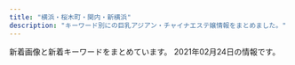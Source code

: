 ```yaml
---
title: "横浜・桜木町・関内・新横浜"
description: "キーワード別にの巨乳アジアン・チャイナエステ嬢情報をまとめました。"
---
```


新着画像と新着キーワードをまとめています。
2021年02月24日の情報です。

<DmmAffiliateIns />
<KeywordTable
  shops={
    [
    {
        "station": "JR\u6a2a\u6d5c\u99c5\u5317\u897f\u53e3",
        "img_links": [
            "http://www.cherry.relaxmens.com/images/rsubt7.png",
            "http://www.cherry.relaxmens.com/images/m5.jpg",
            "http://www.cherry.relaxmens.com/images/slider-img001.jpg",
            "http://www.cherry.relaxmens.com/files/003.jpg",
            "http://www.cherry.relaxmens.com/images/rsubt5.png",
            "http://www.cherry.relaxmens.com/images/b-online.png",
            "http://www.cherry.relaxmens.com/files/002.jpg",
            "http://www.cherry.relaxmens.com/images/rsubt2.png",
            "http://www.cherry.relaxmens.com/images/m3.jpg",
            "http://www.cherry.relaxmens.com/images/b-tel.png",
            "http://www.cherry.relaxmens.com/images/slider-img002.jpg",
            "http://www.cherry.relaxmens.com/images/rsubt3.png",
            "http://www.cherry.relaxmens.com/files/001.jpg",
            "http://www.cherry.relaxmens.com/images/m4.jpg",
            "http://www.cherry.relaxmens.com/images/rsubt6.png",
            "http://www.cherry.relaxmens.com/files/004.jpg",
            "http://www.cherry.relaxmens.com/images/m6.jpg",
            "http://www.cherry.relaxmens.com/images/rsubt1.png",
            "http://www.cherry.relaxmens.com/images/m2.jpg",
            "http://www.cherry.relaxmens.com/images/rsubt4.png",
            "http://www.cherry.relaxmens.com/images/m1.jpg"
        ],
        "keywords": {
            "D": 24,
            "87": 8,
            "86": 8,
            "C": 8,
            "88": 16
        },
        "name": "\u685c\u6843\uff5e\u3055\u304f\u3089\u3093\u307c\uff5e",
        "url": "http://www.cherry.relaxmens.com/"
    },
    {
        "img_links": [
            "http://www.love-you.work/images/sys2.jpg",
            "http://www.love-you.work/images/int1.png",
            "http://www.love-you.work/img/yuri1.jpg",
            "http://www.love-you.work/images/head.jpg",
            "http://www.love-you.work/staff/bb.jpg",
            "http://www.love-you.work/img/yuki1.jpg",
            "http://www.love-you.work/images/int2.png",
            "http://www.love-you.work/img/sayuri1.jpg",
            "http://www.love-you.work/staff/yuki.jpg",
            "http://www.love-you.work/img/bb1.jpg",
            "http://www.love-you.work/img/neko1.jpg",
            "http://www.love-you.work/staff/anna.jpg",
            "http://www.love-you.work/staff/kumi.jpg",
            "http://www.love-you.work/staff/rina.jpg",
            "http://www.love-you.work/images/news.jpg",
            "http://www.love-you.work/img/aya1.jpg",
            "http://www.love-you.work/images/staff_t.jpg",
            "http://www.love-you.work/images/interior_t.jpg",
            "http://www.love-you.work/img/rina1.jpg",
            "http://www.love-you.work/images/sys3.png",
            "http://www.love-you.work/staff/aya.jpg",
            "http://www.love-you.work/staff/kana.jpg",
            "http://www.love-you.work/staff/yuri.jpg",
            "http://www.love-you.work/staff/neko.jpg",
            "http://www.love-you.work/img/kana1.jpg",
            "http://www.love-you.work/images/sys1.jpg",
            "http://www.love-you.work/images/tg.jpg",
            "http://www.love-you.work/img/nana1.jpg",
            "http://www.love-you.work/images/rec2.jpg",
            "http://www.love-you.work/img/kumi1.jpg",
            "http://www.love-you.work/staff/nana.jpg",
            "http://www.love-you.work/img/bb3.jpg",
            "http://www.love-you.work/images/rec1.png",
            "http://www.love-you.work/staff/sayuri.jpg",
            "http://www.love-you.work/staff/yui.jpg",
            "http://www.love-you.work/img/anna1.jpg",
            "http://www.love-you.work/img/yui1.jpg",
            "http://www.love-you.work/img/bb2.jpg"
        ],
        "url": "http://www.love-you.work/",
        "station": "JR\u95a2\u5185\u99c5\u5317\u53e3",
        "keywords": {
            "100": 13
        },
        "name": "Love You"
    },
    {
        "station": "JR\u6a2a\u6d5c\u99c5\u76f8\u9244\u53e3",
        "keywords": {},
        "url": "https://color.uouono.com/",
        "img_links": [],
        "name": "\u30ab\u30e9\u30d5\u30eb\u30ea\u30be\u30fc\u30c8"
    },
    {
        "img_links": [
            "https://dear.xyz.mn/photos/sites/33/2020/12/2020120212565938.jpeg",
            "https://dear.xyz.mn/photos/sites/33/2021/01/2021011021134018.jpeg",
            "https://dear.xyz.mn/images/sp_top.jpg",
            "https://dear.xyz.mn/photos/sites/33/2020/10/2020102915581219.jpeg",
            "https://dear.xyz.mn/images/ac01.jpg",
            "https://dear.xyz.mn/images/ac05.jpg",
            "https://dear.xyz.mn/images/ac02.jpg",
            "https://dear.xyz.mn/photos/sites/33/2020/11/2020111223021793.jpeg",
            "https://dear.xyz.mn/photos/sites/33/2021/02/2021020413435126.jpeg",
            "https://dear.xyz.mn/photos/sites/33/2020/10/2020102915560890.jpeg",
            "https://dear.xyz.mn/images/ac04.jpg",
            "https://dear.xyz.mn/photos/sites/33/2021/01/2021011914494134.jpeg",
            "https://dear.xyz.mn/photos/sites/33/2021/02/2021022416030597.jpeg",
            "https://dear.xyz.mn/photos/sites/33/2020/12/2020122818210498.jpeg",
            "https://dear.xyz.mn/images/top.png"
        ],
        "station": "JR\u95a2\u5185\u99c5\u5317\u53e3",
        "keywords": {
            "86": 42,
            "C": 33,
            "87": 6,
            "85": 6,
            "D": 36
        },
        "name": "Dear",
        "url": "https://dear.xyz.mn/"
    },
    {
        "keywords": {},
        "url": "http://es-kannai.link",
        "img_links": [
            "http://es-kannai.link/wp-content/themes/template-salon2/images/info.png",
            "http://es-kannai.link/wp-content/uploads/2017/09/IMG_3458-250x376.jpg",
            "http://es-kannai.link/wp-content/uploads/2016/12/vvvv.png",
            "http://es-kannai.link/wp-content/uploads/2016/12/vvv.png",
            "http://es-kannai.link/wp-content/uploads/2017/09/IMG_3454-250x376.jpg",
            "http://es-kannai.link/wp-content/uploads/2016/12/aaa.jpg",
            "http://es-kannai.link/wp-content/uploads/2017/09/IMG_3456-720x480.jpg",
            "http://es-kannai.link/wp-content/uploads/2017/09/IMG_3456-250x376.jpg",
            "http://es-kannai.link/wp-content/uploads/2016/12/vv.jpg",
            "http://es-kannai.link/wp-content/uploads/2016/12/aaaa.jpg",
            "http://es-kannai.link/wp-content/uploads/2017/09/IMG_3457.jpg",
            "http://es-kannai.link/wp-content/themes/template-salon2/images/campaign-bnr.png",
            "http://es-kannai.link/wp-content/uploads/2017/09/IMG_3454.jpg",
            "http://es-kannai.link/wp-content/uploads/2017/09/IMG_3458-720x480.jpg",
            "http://es-kannai.link/wp-content/uploads/2017/09/IMG_3457-250x376.jpg",
            "http://es-kannai.link/wp-content/uploads/2017/09/IMG_3457-720x480.jpg",
            "http://es-kannai.link/wp-content/themes/template-salon2/images/newface-ttl.jpg",
            "http://es-kannai.link/wp-content/uploads/2016/12/aa.jpg",
            "http://es-kannai.link/wp-content/uploads/2016/12/v.jpg",
            "http://es-kannai.link/wp-content/uploads/2016/12/dd.png",
            "http://es-kannai.link/wp-content/uploads/2017/09/IMG_3458.jpg",
            "http://es-kannai.link/wp-content/themes/template-salon2/images/m-info.png",
            "http://es-kannai.link/wp-content/themes/template-salon2/images/news-ttl.jpg",
            "http://cdn.dino-es.com/images/logo/200x40DinoEs.png",
            "http://es-kannai.link/wp-content/themes/template-salon2/images/main-img.jpg",
            "http://es-kannai.link/wp-content/uploads/2017/09/IMG_3456.jpg",
            "http://es-kannai.link/wp-content/uploads/2016/12/d.png",
            "http://es-kannai.link/wp-content/uploads/2017/09/IMG_3454-720x480.jpg",
            "http://es-kannai.link/wp-content/uploads/2016/12/a.jpg"
        ],
        "name": "Venus",
        "station": "JR\u95a2\u5185\u99c5\u5357\u53e3"
    },
    {
        "keywords": {
            "85": 2,
            "86": 4,
            "E": 2,
            "87": 2,
            "D": 6
        },
        "station": "JR\u4e2d\u5c71\u99c5\u5317\u53e3",
        "img_links": [
            "http://kys-sawayaka.work/_src/25616809/index_09.png",
            "http://kys-sawayaka.work/_src/51027464/4_20201218111825638.jpg",
            "http://kys-sawayaka.work/_src/25616782/backtotop.png",
            "http://kys-sawayaka.work/_src/51069640/5_20201218111825635.jpg",
            "http://kys-sawayaka.work/_src/51027462/3_20201218111825628.jpg",
            "http://kys-sawayaka.work/_src/25616739/wechatimg2726.jpg",
            "http://kys-sawayaka.work/_src/51027456/1_20201218111825589.jpg",
            "http://kys-sawayaka.work/_src/25616769/backtotop.png",
            "http://kys-sawayaka.work/_src/25616808/index_08.png",
            "http://kys-sawayaka.work/_src/25616807/index_07.png",
            "http://kys-sawayaka.work/_src/25616789/backtotop.png",
            "http://kys-sawayaka.work/_src/25616794/backtotop.png",
            "http://kys-sawayaka.work/_src/25616778/2e16c7c3c9ed2e743a3a3cee8270d95_20201217123431663.jpg",
            "http://kys-sawayaka.work/_src/51028012/cam.jpg",
            "http://kys-sawayaka.work/_src/25616777/wechatimg2746.jpg",
            "http://kys-sawayaka.work/_src/25618694/sign.png",
            "http://kys-sawayaka.work/_src/25616776/wechatimg2727.jpg",
            "http://kys-sawayaka.work/_src/25616746/backtotop.png",
            "http://kys-sawayaka.work/_src/51027498/_dsf6130.jpg",
            "http://kys-sawayaka.work/_src/51027502/_k3_4082.jpg",
            "http://kys-sawayaka.work/_src/25616804/index_04.png",
            "http://kys-sawayaka.work/_src/51027459/2_20201218111825615.jpg",
            "http://kys-sawayaka.work/_src/25616740/wechatimg2726.jpg",
            "http://kys-sawayaka.work/_src/25616774/wechatimg2726.jpg",
            "http://kys-sawayaka.work/_src/25616799/backtotop.png",
            "http://kys-sawayaka.work/_src/51027496/s1.jpg",
            "http://kys-sawayaka.work/_src/25616805/index_05.png",
            "http://kys-sawayaka.work/_src/25616806/index_06.png"
        ],
        "name": "\u604b",
        "url": "http://kys-sawayaka.work/"
    },
    {
        "station": "JR\u65b0\u6a2a\u6d5c\u99c5\u30a2\u30ea\u30fc\u30ca\u65b9\u9762\u53e3",
        "name": "\u767d\u3044\u96ea",
        "url": "http://www.siroiyuki.mensest.com/",
        "img_links": [
            "http://www.siroiyuki.mensest.com/files/004.jpg",
            "http://www.siroiyuki.mensest.com/images/top.png",
            "http://www.siroiyuki.mensest.com/images/sp_top.jpg",
            "http://www.siroiyuki.mensest.com/files/003.jpg",
            "http://www.siroiyuki.mensest.com/photo_news/upimg/94769602cdc349889e_0.jpg",
            "http://www.siroiyuki.mensest.com/files/002.jpg",
            "http://www.siroiyuki.mensest.com/files/005.jpg",
            "http://www.siroiyuki.mensest.com/files/001.jpg"
        ],
        "keywords": {
            "86": 6,
            "82": 6,
            "D": 24,
            "C": 18,
            "87": 18
        }
    },
    {
        "keywords": {},
        "name": "\u512a\u96c5\uff5e\u3086\u3046\u304c\uff5e",
        "img_links": [
            "http://yuga.estx.net/images/staff_12.jpg",
            "http://yuga.estx.net/images/main_08.jpg",
            "http://yuga.estx.net/images/staff_16.jpg",
            "http://yuga.estx.net/images/main_05.jpg",
            "http://yuga.estx.net/images/main_14.jpg",
            "http://yuga.estx.net/images/noimage.jpg",
            "http://yuga.estx.net/images/main_09.jpg",
            "http://yuga.estx.net/images/main_10.jpg",
            "http://yuga.estx.net/staff/2/1.jpg",
            "http://yuga.estx.net/images/main_19.jpg",
            "http://yuga.estx.net/images/main_13.jpg",
            "http://yuga.estx.net/images/main_12.jpg",
            "http://yuga.estx.net/images/main_11.jpg",
            "http://yuga.estx.net/images/info_12.jpg",
            "http://yuga.estx.net/staff/3/1.jpg",
            "http://yuga.estx.net/staff/1/1.jpg",
            "http://yuga.estx.net/images/main_16.jpg",
            "http://yuga.estx.net/images/main_06.jpg",
            "http://yuga.estx.net/images/main_15.jpg",
            "http://yuga.estx.net/images/main_03.jpg",
            "http://yuga.estx.net/staff/4/1.jpg",
            "http://yuga.estx.net/images/main_07.jpg"
        ],
        "url": "http://yuga.estx.net/",
        "station": "JR\u4e2d\u5c71\u99c5"
    },
    {
        "keywords": {},
        "url": "http://www.est-baby.work/",
        "name": "\u7652\uff5e\u3044\u3084\u3057\uff5e",
        "img_links": [
            "http://www.est-baby.work/images/sys1.jpg",
            "http://www.est-baby.work/images/sisu.jpg",
            "http://www.est-baby.work/staff/nana.jpg",
            "http://www.est-baby.work/img/yuki2.png",
            "http://www.est-baby.work/images/menu/staff.png",
            "http://www.est-baby.work/images/staff_t.jpg",
            "http://www.est-baby.work/images/tr.jpg",
            "http://www.est-baby.work/images/8.jpg",
            "http://www.est-baby.work/images/interior_t.jpg",
            "http://www.est-baby.work/staff/yuki.jpg",
            "http://www.est-baby.work/img/koko1.png",
            "http://www.est-baby.work/images/menu/top.png",
            "http://www.est-baby.work/staff/kaori.jpg",
            "http://www.est-baby.work/img/yuki1.png",
            "http://www.est-baby.work/staff/koko.jpg",
            "http://www.est-baby.work/images/sys4.jpg",
            "http://www.est-baby.work/images/news.jpg",
            "http://www.est-baby.work/images/sys2.jpg",
            "http://www.est-baby.work/images/menu/interior.png",
            "http://www.est-baby.work/images/1.jpg",
            "http://www.est-baby.work/images/head.jpg",
            "http://www.est-baby.work/images/koko_200x40.png",
            "http://www.est-baby.work/img/nana1.png",
            "http://www.est-baby.work/images/6.jpg",
            "http://www.est-baby.work/images/tgirl.jpg",
            "http://www.est-baby.work/img/sizuka1.png",
            "http://www.est-baby.work/images/int2.jpg",
            "http://www.est-baby.work/images/7.jpg",
            "http://www.est-baby.work/images/sys3.jpg",
            "http://www.est-baby.work/staff/sizuka.jpg",
            "http://www.est-baby.work/img/kaori1.png",
            "http://www.est-baby.work/images/3.jpg",
            "http://www.est-baby.work/images/int1.jpg"
        ],
        "station": "\u65e5\u30ce\u51fa\u753a\u99c5"
    },
    {
        "station": "JR\u95a2\u5185\u99c5\u5317\u53e3",
        "keywords": {
            "D": 26,
            "86": 6,
            "87": 20
        },
        "url": "http://www.sunflower-kannai.com/",
        "img_links": [
            "http://www.sunflower-kannai.com/images/slider03.jpg",
            "http://www.sunflower-kannai.com/images/ac1.jpg",
            "http://www.sunflower-kannai.com/files/011-02.jpg",
            "http://www.sunflower-kannai.com/images/int3.jpg",
            "http://www.sunflower-kannai.com/images/sys4.jpg",
            "http://www.sunflower-kannai.com/files/011.jpg",
            "http://www.sunflower-kannai.com/files/003.jpg",
            "http://www.sunflower-kannai.com/files/013-02.jpg",
            "http://www.sunflower-kannai.com/files/014-02.jpg",
            "http://www.sunflower-kannai.com/images/slider05.jpg",
            "http://www.sunflower-kannai.com/files/026.jpg",
            "http://www.sunflower-kannai.com/files/004-02.jpg",
            "http://www.sunflower-kannai.com/files/006-02.jpg",
            "http://www.sunflower-kannai.com/images/ta.jpg",
            "http://www.sunflower-kannai.com/images/tre.jpg",
            "http://www.sunflower-kannai.com/images/slider02.jpg",
            "http://www.sunflower-kannai.com/files/034.jpg",
            "http://www.sunflower-kannai.com/files/028.jpg",
            "http://www.sunflower-kannai.com/images/faq_t.jpg",
            "http://www.sunflower-kannai.com/images/sys1.jpg",
            "http://www.sunflower-kannai.com/files/033.jpg",
            "http://www.sunflower-kannai.com/files/013.jpg",
            "http://www.sunflower-kannai.com/files/022.jpg",
            "http://www.sunflower-kannai.com/images/slider07.jpg",
            "http://www.sunflower-kannai.com/files/020.jpg",
            "http://www.sunflower-kannai.com/images/faq.jpg",
            "http://www.sunflower-kannai.com/images/interior_t.jpg",
            "http://www.sunflower-kannai.com/files/023-02.jpg",
            "http://www.sunflower-kannai.com/files/006.jpg",
            "http://www.sunflower-kannai.com/images/slider06.jpg",
            "http://www.sunflower-kannai.com/files/034-02.jpg",
            "http://www.sunflower-kannai.com/images/sys3.jpg",
            "http://www.sunflower-kannai.com/images/int1.jpg",
            "http://www.sunflower-kannai.com/files/004.jpg",
            "http://www.sunflower-kannai.com/images/sys2.jpg",
            "http://www.sunflower-kannai.com/images/staff_t.jpg",
            "http://www.sunflower-kannai.com/images/int2.jpg",
            "http://www.sunflower-kannai.com/files/023.jpg",
            "http://www.sunflower-kannai.com/files/020-02.jpg",
            "http://www.sunflower-kannai.com/images/head.jpg",
            "http://www.sunflower-kannai.com/files/022-02.jpg",
            "http://www.sunflower-kannai.com/files/003-02.jpg",
            "http://www.sunflower-kannai.com/files/026-02.jpg",
            "http://www.sunflower-kannai.com/images/slider04.jpg",
            "http://www.sunflower-kannai.com/images/slider01.jpg",
            "http://www.sunflower-kannai.com/images/slider08.jpg",
            "http://www.sunflower-kannai.com/files/033-02.jpg",
            "http://www.sunflower-kannai.com/images/staffback.jpg",
            "http://www.sunflower-kannai.com/images/slider09.jpg",
            "http://www.sunflower-kannai.com/images/news.jpg",
            "http://www.sunflower-kannai.com/images/info.jpg",
            "http://www.sunflower-kannai.com/files/014.jpg",
            "http://www.sunflower-kannai.com/files/028-02.jpg"
        ],
        "name": "Sunflower\uff5e\u30b5\u30f3\u30d5\u30e9\u30ef\u30fc\uff5e"
    },
    {
        "name": "\u591c\u685c\uff5e\u3088\u3056\u304f\u3089\uff5e",
        "url": "http://e-yozakura.xyz/",
        "keywords": {},
        "img_links": [
            "http://e-yozakura.xyz/images/t.jpg",
            "http://e-yozakura.xyz/images/htm.jpg",
            "http://e-yozakura.xyz/images/g1.jpg",
            "http://e-yozakura.xyz/images/bj_01.jpg",
            "http://e-yozakura.xyz/images/12.jpg",
            "http://e-yozakura.xyz/images/slide1.png",
            "http://e-yozakura.xyz/images/g0.jpg",
            "http://e-yozakura.xyz/images/g9.jpg",
            "http://e-yozakura.xyz/images/g8.jpg",
            "http://e-yozakura.xyz/images/yuka.jpg",
            "http://e-yozakura.xyz/images/sa.jpg",
            "http://e-yozakura.xyz/images/tite-staff.jpg",
            "http://e-yozakura.xyz/images/r6.jpg",
            "http://e-yozakura.xyz/images/ai.jpg",
            "http://e-yozakura.xyz/images/r4.jpg",
            "http://e-yozakura.xyz/images/r1.jpg",
            "http://e-yozakura.xyz/images/slide3.png",
            "http://e-yozakura.xyz/images/g2.jpg",
            "http://e-yozakura.xyz/images/slide2.png",
            "http://e-yozakura.xyz/images/mobile.png",
            "http://e-yozakura.xyz/images/r7.jpg",
            "http://e-yozakura.xyz/images/hua.jpg",
            "http://e-yozakura.xyz/images/bj_03.jpg",
            "http://e-yozakura.xyz/images/r2.jpg",
            "http://e-yozakura.xyz/images/g4.jpg",
            "http://e-yozakura.xyz/images/top.jpg",
            "http://e-yozakura.xyz/images/r3.jpg",
            "http://e-yozakura.xyz/images/r5.jpg",
            "http://e-yozakura.xyz/images/m1.jpg",
            "http://e-yozakura.xyz/images/yuk.jpg",
            "http://e-yozakura.xyz/images/ll.jpg",
            "http://e-yozakura.xyz/images/hh.jpg",
            "http://e-yozakura.xyz/images/news03.png",
            "http://e-yozakura.xyz/images/g5.jpg",
            "http://e-yozakura.xyz/images/news01.png",
            "http://e-yozakura.xyz/images/r8.jpg"
        ],
        "station": "JR\u95a2\u5185\u99c5\u5317\u53e3"
    },
    {
        "img_links": [
            "https://neko.iest.info/images/mobile.jpg",
            "https://neko.iest.info/photos/sites/42/2020/09/2020092903532220.jpg",
            "https://neko.iest.info/images/s3.jpg",
            "https://neko.iest.info/images/s1.jpg",
            "https://neko.iest.info/images/s_news.png",
            "https://neko.iest.info/photos/sites/42/2021/02/2021022105381432.jpg",
            "https://neko.iest.info/photos/sites/42/2020/09/2020092903532145.jpg",
            "https://neko.iest.info/photos/sites/42/2020/09/2020092903532287.jpg",
            "https://neko.iest.info/images/relax.jpg",
            "https://neko.iest.info/photos/sites/42/2020/12/2020122005092087.jpg",
            "https://neko.iest.info/photos/sites/42/2020/10/2020101208591894.jpg",
            "https://neko.iest.info/photos/sites/42/2020/10/2020101002283598.jpg",
            "https://neko.iest.info/photos/sites/42/2020/09/2020092903532212.jpg",
            "https://neko.iest.info/images/room2.jpg",
            "https://neko.iest.info/photos/sites/42/2020/11/2020111803082379.jpg",
            "https://neko.iest.info/images/line02.jpg",
            "https://neko.iest.info/images/s_staff.jpg",
            "https://neko.iest.info/images/room3.jpg",
            "https://neko.iest.info/images/room1.jpg",
            "https://neko.iest.info/images/room4.jpg",
            "https://neko.iest.info/images/top.png",
            "https://neko.iest.info/images/s_pick.png",
            "https://neko.iest.info/images/info.jpg"
        ],
        "keywords": {
            "D": 70,
            "E": 10,
            "85": 60,
            "84": 10,
            "86": 10,
            "C": 10,
            "87": 10
        },
        "name": "\u53ef\u611b\u3044\u732b",
        "station": "JR\u6a2a\u6d5c\u99c5\u897f\u53e3",
        "url": "https://neko.iest.info/"
    },
    {
        "url": "http://babyheart.info/",
        "name": "Baby Heart \uff5e\u30d9\u30a4\u30d3\u30fc\u30cf\u30fc\u30c8\uff5e",
        "station": "JR\u95a2\u5185\u99c5\u5357\u53e3",
        "keywords": {
            "99": 1,
            "80": 1,
            "D": 2,
            "88": 1,
            "96": 1,
            "85": 1,
            "C": 3,
            "\u30bb\u30af\u30b7\u30fc": 1,
            "86": 3,
            "E": 1
        },
        "img_links": [
            "http://babyheart.info/staffPhoto/b20201113143808.jpg",
            "http://babyheart.info/staffPhoto/s20201102165304.jpg",
            "http://babyheart.info/staffPhoto/b20201102210807.jpg",
            "http://babyheart.info/uploadfiles/images/campaignBabyheartInfo.jpg",
            "http://babyheart.info/staffPhoto/s20201102165737.jpg",
            "http://babyheart.info/staffPhoto/s20210110172549.jpg",
            "http://babyheart.info/staffPhoto/b20201102165737.jpg",
            "http://babyheart.info/staffPhoto/s20201102195459.jpg",
            "http://babyheart.info/staffPhoto/b20201102132433.jpg",
            "http://babyheart.info/staffPhoto/b20201113143406.jpg",
            "http://babyheart.info/staffPhoto/s20201102132433.jpg",
            "http://babyheart.info/staffPhoto/b20201102165304.jpg",
            "http://babyheart.info/images/returnBtn.png",
            "http://babyheart.info/staffPhoto/s20201113143406.jpg",
            "http://babyheart.info/staffPhoto/b20210110172549.jpg",
            "http://babyheart.info/images/slider1/03.jpg",
            "http://babyheart.info/images/mobile.jpg",
            "http://babyheart.info/staffPhoto/s20201102210807.jpg",
            "http://babyheart.info/images/gallery1.jpg",
            "http://babyheart.info/staffPhoto/b20201102195459.jpg",
            "http://babyheart.info/images/slider1/02.jpg",
            "http://babyheart.info/staffPhoto/b20210209231643.jpg",
            "http://babyheart.info/js/sliderLine/slide_next.png",
            "http://babyheart.info/staffPhoto/s20210209231643.jpg",
            "http://babyheart.info/staffPhoto/s20201113143808.jpg",
            "http://babyheart.info/js/sliderLine/slide_prev.png"
        ]
    },
    {
        "img_links": [
            "http://coco5.rankuens.com/css/nav/nav-003.png",
            "http://coco5.rankuens.com/css/nav/nav-004.png",
            "http://coco5.rankuens.com/css/staff/staff01.jpg",
            "http://coco5.rankuens.com/css/nav/nav-006.png",
            "http://coco5.rankuens.com/css/nav/nav-002.png",
            "http://coco5.rankuens.com/css/nav/nav-001.png",
            "http://coco5.rankuens.com/css/c03.png",
            "http://coco5.rankuens.com/css/topbottom.png",
            "http://coco5.rankuens.com/css/staff/staff04.jpg",
            "http://coco5.rankuens.com/css/nav/nav-005.png",
            "http://coco5.rankuens.com/css/tel.png",
            "http://coco5.rankuens.com/css/staff/staff03.jpg",
            "http://coco5.rankuens.com/css/staff/staff02.jpg"
        ],
        "name": "COCO5",
        "keywords": {
            "91": 1,
            "E": 1,
            "D": 3,
            "90": 1,
            "89": 2
        },
        "url": "http://coco5.rankuens.com/",
        "station": "JR\u65b0\u6a2a\u6d5c\u99c5\u5317\u53e3"
    },
    {
        "name": "\u990a\u5fc3\u5802",
        "img_links": [
            "http://www.yoshindo.es-relax.info/images/arisu1.jpg",
            "http://www.yoshindo.es-relax.info/images/info2.jpg",
            "http://www.yoshindo.es-relax.info/images/topnews.png",
            "http://www.yoshindo.es-relax.info/images/yui1.jpg",
            "http://www.yoshindo.es-relax.info/images/sidebar-credit.png",
            "http://www.yoshindo.es-relax.info/images/youko1.jpg",
            "http://www.yoshindo.es-relax.info/images/info3.jpg",
            "http://www.yoshindo.es-relax.info/images/yuki1.jpg",
            "http://www.yoshindo.es-relax.info/images/info1.jpg",
            "http://www.yoshindo.es-relax.info/images/yuna1.jpg",
            "http://www.yoshindo.es-relax.info/images/info4.jpg",
            "http://www.yoshindo.es-relax.info/images/info6.jpg",
            "http://www.yoshindo.es-relax.info/images/kaori1.jpg",
            "http://www.yoshindo.es-relax.info/images/topbar.png",
            "http://www.yoshindo.es-relax.info/images/top-kpbar.png",
            "http://www.yoshindo.es-relax.info/images/sayuri1.jpg",
            "http://www.yoshindo.es-relax.info/images/info5.jpg",
            "http://www.yoshindo.es-relax.info/images/topinfo.png"
        ],
        "url": "http://www.yoshindo.es-relax.info/",
        "station": "\u53cd\u753a\u99c5",
        "keywords": {}
    },
    {
        "url": "http://www.sh-riraku113.xyz/",
        "name": "\u30ec\u30a4\u30f3\u30dc\u30fc\u8679",
        "keywords": {
            "C": 14
        },
        "img_links": [
            "http://www.sh-riraku113.xyz/static/picture/tit-new.png",
            "http://www.sh-riraku113.xyz/uploads/201005/1-201005161544K5.jpg",
            "http://www.sh-riraku113.xyz/uploads/201005/1-201005161513F8.jpg",
            "http://www.sh-riraku113.xyz/static/picture/info.png",
            "http://www.sh-riraku113.xyz/static/picture/top.png",
            "http://www.sh-riraku113.xyz/static/picture/tit-pick.png",
            "http://www.sh-riraku113.xyz/static/picture/room3.png",
            "http://www.sh-riraku113.xyz/static/picture/infor.png",
            "http://www.sh-riraku113.xyz/uploads/201005/1-201005161500127.jpg",
            "http://www.sh-riraku113.xyz/static/picture/tit-gat.png",
            "http://www.sh-riraku113.xyz/static/picture/room2.png",
            "http://www.sh-riraku113.xyz/uploads/201005/1-2010051615301I.jpg",
            "http://www.sh-riraku113.xyz/static/picture/room1.png",
            "http://www.sh-riraku113.xyz/static/picture/room4.png",
            "http://www.sh-riraku113.xyz/static/picture/tite-staff.png",
            "http://www.sh-riraku113.xyz/static/picture/tit-infor.png"
        ],
        "station": "JR\u6771\u795e\u5948\u5ddd\u99c5"
    },
    {
        "station": "JR\u6a2a\u6d5c\u99c5\u5317\u897f\u53e3",
        "keywords": {
            "84": 1,
            "D": 3,
            "86": 1,
            "85": 2,
            "C": 11
        },
        "url": "http://sh-riraku31.xyz/",
        "img_links": [
            "http://sh-riraku31.xyz/templets/default/picture/s_news.jpg",
            "http://sh-riraku31.xyz/uploads/201005/1-2010051621224F.jpg",
            "http://sh-riraku31.xyz/uploads/201005/1-20100516201cK.jpg",
            "http://sh-riraku31.xyz/uploads/201005/1-201005162114248.jpg",
            "http://sh-riraku31.xyz/uploads/201005/1-201005162101U5.jpg",
            "http://sh-riraku31.xyz/uploads/201005/1-2010051J55CA.jpg",
            "http://sh-riraku31.xyz/templets/default/picture/girl-z1.jpg",
            "http://sh-riraku31.xyz/templets/default/picture/top.jpg",
            "http://sh-riraku31.xyz/templets/default/picture/girl-z2.jpg",
            "http://sh-riraku31.xyz/uploads/201005/1-201005162052635.jpg",
            "http://sh-riraku31.xyz/uploads/allimg/180629/1-1P629115504250.png",
            "http://sh-riraku31.xyz/uploads/allimg/180703/1-1PF3111J3201.png",
            "http://sh-riraku31.xyz/uploads/201005/1-2010051J6062Y.jpg",
            "http://sh-riraku31.xyz/uploads/201005/1-201005162010396.jpg",
            "http://sh-riraku31.xyz/templets/default/picture/staff01.jpg",
            "http://sh-riraku31.xyz/templets/default/picture/top1.jpg"
        ],
        "name": "\u30c1\u30a7\u30ea\u30fc"
    },
    {
        "url": "http://diamond.esute.tokyo/",
        "keywords": {},
        "station": "JR\u95a2\u5185\u99c5\u5357\u53e3",
        "name": "\u30c0\u30a4\u30e4",
        "img_links": [
            "http://diamond.esute.tokyo/images/pic-akasuri.png",
            "http://diamond.esute.tokyo/staff/s-ai.jpg",
            "http://diamond.esute.tokyo/staff/s-mari.jpg",
            "http://diamond.esute.tokyo/images/bar-interior.png",
            "http://diamond.esute.tokyo/staff/s-yumi.jpg",
            "http://diamond.esute.tokyo/images/footer.png",
            "http://diamond.esute.tokyo/images/pic1.jpg",
            "http://diamond.esute.tokyo/images/bill.jpg",
            "http://diamond.esute.tokyo/images/bar-cam.png",
            "http://diamond.esute.tokyo/images/pic2.jpg",
            "http://diamond.esute.tokyo/images/bar-staff.png",
            "http://diamond.esute.tokyo/images/c-staff.png",
            "http://diamond.esute.tokyo/images/bar-pickup.png",
            "http://diamond.esute.tokyo/images/c-top.png",
            "http://diamond.esute.tokyo/images/b-tel.png",
            "http://diamond.esute.tokyo/images/c-interior.png"
        ]
    },
    {
        "station": "\u5b50\u5b89\u99c5",
        "keywords": {
            "C": 7
        },
        "img_links": [
            "http://iroha.space/_src/51086368/line3.jpg",
            "http://iroha.space/_src/51086354/wechatimg2504.jpg",
            "http://iroha.space/_src/51086351/wechatimg2289_20201217123431920.jpg",
            "http://iroha.space/_src/51086154/1.jpg",
            "http://iroha.space/_src/51086080/3_20201228151214221.jpg",
            "http://iroha.space/_src/51086359/wechatimg2504.jpg",
            "http://iroha.space/_src/51086151/navi_04.jpg",
            "http://iroha.space/_src/51086081/navi_01.jpg",
            "http://iroha.space/_src/51086298/wechatimg2294_20201217123431959.jpg",
            "http://iroha.space/_src/51086373/wechatimg2289_20201217123431920.jpg",
            "http://iroha.space/_src/51086375/line3.jpg",
            "http://iroha.space/_src/51086371/line3.jpg",
            "http://iroha.space/_src/51086164/33.jpg",
            "http://iroha.space/_src/51086140/sign.png",
            "http://iroha.space/_src/51086364/line3.jpg",
            "http://iroha.space/_src/51086360/wechatimg2504.jpg",
            "http://iroha.space/_src/51086114/sign.png",
            "http://iroha.space/_src/51086101/5_20201228151214287.jpg",
            "http://iroha.space/_src/51086374/wechatimg2289_20201217123431920.jpg",
            "http://iroha.space/_src/51086293/line3.jpg",
            "http://iroha.space/_src/51086122/sign.png",
            "http://iroha.space/_src/51086165/44.jpg",
            "http://iroha.space/_src/51086152/navi_05.jpg",
            "http://iroha.space/_src/51086355/wechatimg2504.jpg",
            "http://iroha.space/_src/51086085/navi_04.jpg",
            "http://iroha.space/_src/51086089/navi_05.jpg",
            "http://iroha.space/_src/51086156/2.jpg",
            "http://iroha.space/_src/51086110/line3.jpg",
            "http://iroha.space/_src/51086078/1_20201228151214162.jpg",
            "http://iroha.space/_src/51086087/navi_03.jpg",
            "http://iroha.space/_src/51086158/3.jpg",
            "http://iroha.space/_src/51086132/sign.png",
            "http://iroha.space/_src/51086100/4_20201228151214277.jpg",
            "http://iroha.space/_src/51086366/wechatimg2294_20201217123431959.jpg",
            "http://iroha.space/_src/51086153/navi_06.jpg",
            "http://iroha.space/_src/51086357/line3.jpg",
            "http://iroha.space/_src/51086149/navi_02.jpg",
            "http://iroha.space/_src/51086162/11.jpg",
            "http://iroha.space/_src/51086148/navi_01.jpg",
            "http://iroha.space/_src/51086112/line3.jpg",
            "http://iroha.space/_src/51086083/navi_02.jpg",
            "http://iroha.space/_src/51086163/22.jpg",
            "http://iroha.space/_src/51086150/navi_03.jpg",
            "http://iroha.space/_src/51086166/55.jpg",
            "http://iroha.space/_src/51086091/navi_06.jpg",
            "http://iroha.space/_src/51086361/line3.jpg",
            "http://iroha.space/_src/51086079/2_20201228151214294.jpg",
            "http://iroha.space/_src/51086102/sign.png",
            "http://iroha.space/_src/51086367/wechatimg2294_20201217123431959.jpg"
        ],
        "name": "Honey honey",
        "url": "http://iroha.space/"
    },
    {
        "keywords": {
            "D": 18,
            "89": 6,
            "92": 6,
            "C": 6,
            "88": 6,
            "84": 6,
            "86": 6,
            "85": 6
        },
        "station": "JR\u685c\u6728\u753a\u99c5",
        "name": "\u5236\u670d\u5b66\u5712",
        "url": "http://seifukugarden.este.work/",
        "img_links": [
            "http://seifukugarden.este.work/ayako.jpg",
            "http://seifukugarden.este.work/head.jpg",
            "http://seifukugarden.este.work/interior_t.jpg",
            "http://seifukugarden.este.work/up.jpg",
            "http://seifukugarden.este.work/momoka.jpg",
            "http://seifukugarden.este.work/tg.jpg",
            "http://seifukugarden.este.work/rec2.jpg",
            "http://seifukugarden.este.work/1.jpg",
            "http://seifukugarden.este.work/2/uploadimg/1612670464.jpg",
            "http://seifukugarden.este.work/rec1.png",
            "http://seifukugarden.este.work/yuki.jpg",
            "http://seifukugarden.este.work/2/uploadimg/1613638932.jpeg",
            "http://seifukugarden.este.work/2/uploadimg/1612670526.jpg",
            "http://seifukugarden.este.work/6.jpg",
            "http://seifukugarden.este.work/koko.jpg",
            "http://seifukugarden.este.work/2/uploadimg/1613639164.jpeg",
            "http://seifukugarden.este.work/3.jpg",
            "http://seifukugarden.este.work/int1.png",
            "http://seifukugarden.este.work/staff_t.jpg",
            "http://seifukugarden.este.work/misaki.jpg",
            "http://seifukugarden.este.work/news.jpg",
            "http://seifukugarden.este.work/2/uploadimg/1612670429.jpg",
            "http://seifukugarden.este.work/2/uploadimg/1612670496.jpg",
            "http://seifukugarden.este.work/4.jpg"
        ]
    },
    {
        "img_links": [
            "http://chonokoi.me-es.com/images/index_11.jpg",
            "http://chonokoi.me-es.com/images/index_06.jpg",
            "http://chonokoi.me-es.com/girl/00.jpg",
            "http://chonokoi.me-es.com/girl/03a.jpg",
            "http://chonokoi.me-es.com/images/top.jpg",
            "http://chonokoi.me-es.com/images/index_10.jpg",
            "http://chonokoi.me-es.com/images/rec_09.jpg",
            "http://chonokoi.me-es.com/images/index_22.jpg",
            "http://chonokoi.me-es.com/images/index_24.jpg",
            "http://chonokoi.me-es.com/images/index_16.jpg",
            "http://chonokoi.me-es.com/girl/03.jpg",
            "http://chonokoi.me-es.com/girl/02.jpg",
            "http://chonokoi.me-es.com/girl/01a.jpg",
            "http://chonokoi.me-es.com/images/index_13.jpg",
            "http://chonokoi.me-es.com/images/top2.jpg",
            "http://chonokoi.me-es.com/images/index_08.jpg",
            "http://chonokoi.me-es.com/images/index_04.jpg",
            "http://chonokoi.me-es.com/girl/02a.jpg",
            "http://chonokoi.me-es.com/images/index_05.jpg",
            "http://chonokoi.me-es.com/images/index_02.jpg",
            "http://chonokoi.me-es.com/girl/01.jpg",
            "http://chonokoi.me-es.com/images/info_09.jpg",
            "http://chonokoi.me-es.com/images/index_18.jpg",
            "http://chonokoi.me-es.com/images/staff_09.jpg",
            "http://chonokoi.me-es.com/images/index_17.jpg",
            "http://chonokoi.me-es.com/images/index_07.jpg",
            "http://chonokoi.me-es.com/images/index_23.jpg",
            "http://chonokoi.me-es.com/images/index_15.jpg",
            "http://chonokoi.me-es.com/images/index_20.jpg",
            "http://chonokoi.me-es.com/images/info.jpg",
            "http://chonokoi.me-es.com/images/rec.jpg",
            "http://chonokoi.me-es.com/images/index_03.jpg"
        ],
        "keywords": {
            "C": 7
        },
        "station": "JR\u95a2\u5185\u99c5\u5317\u53e3",
        "url": "http://chonokoi.me-es.com/",
        "name": "\u8776\u306e\u604b"
    },
    {
        "img_links": [
            "http://www.sugoi.mensest.com/images/sp_tit_therapist.png",
            "http://www.sugoi.mensest.com/images/tit_therapist.png",
            "http://www.sugoi.mensest.com/files/009.jpg",
            "http://www.sugoi.mensest.com/files/008.jpg",
            "http://www.sugoi.mensest.com/images/sp_tit_new.png",
            "http://www.sugoi.mensest.com/photo_news/upimg/140376020e61bbf2e0_0.jpg",
            "http://www.sugoi.mensest.com/files/007-03.jpg",
            "http://www.sugoi.mensest.com/files/007-02.jpg",
            "http://www.sugoi.mensest.com/files/010.jpg",
            "http://www.sugoi.mensest.com/files/007.jpg",
            "http://www.sugoi.mensest.com/files/006-03.jpg",
            "http://www.sugoi.mensest.com/files/011-02.jpg",
            "http://www.sugoi.mensest.com/images/maining.jpg",
            "http://www.sugoi.mensest.com/images/sp_top.jpg",
            "http://www.sugoi.mensest.com/files/010-02.jpg",
            "http://www.sugoi.mensest.com/images/img_tel.png",
            "http://www.sugoi.mensest.com/files/009-02.jpg",
            "http://www.sugoi.mensest.com/files/010-03.jpg",
            "http://www.sugoi.mensest.com/files/012-03.jpg",
            "http://www.sugoi.mensest.com/files/006.jpg",
            "http://www.sugoi.mensest.com/files/009-03.jpg",
            "http://www.sugoi.mensest.com/files/006-02.jpg",
            "http://www.sugoi.mensest.com/files/011-03.jpg",
            "http://www.sugoi.mensest.com/files/008-03.jpg",
            "http://www.sugoi.mensest.com/images/top.jpg",
            "http://www.sugoi.mensest.com/files/011.jpg",
            "http://www.sugoi.mensest.com/files/008-02.jpg",
            "http://www.sugoi.mensest.com/images/tit_new.png",
            "http://www.sugoi.mensest.com/files/012-02.jpg",
            "http://www.sugoi.mensest.com/files/012.jpg"
        ],
        "url": "http://www.sugoi.mensest.com/",
        "station": "JR\u6771\u795e\u5948\u5ddd\u99c5\u897f\u53e3",
        "name": "\u3059\u3054\u3044\u7652\u3057",
        "keywords": {
            "87": 42,
            "\u30bb\u30af\u30b7\u30fc": 1,
            "D": 42
        }
    },
    {
        "keywords": {},
        "name": "\u30a2\u30f3\u30b8\u30e5",
        "url": "http://relax-massage.pink/",
        "station": "JR\u6771\u795e\u5948\u5ddd\u99c5\u897f\u53e3",
        "img_links": [
            "http://relax-massage.pink/images/con01.jpg",
            "http://relax-massage.pink/images/req_03.jpg",
            "http://relax-massage.pink/images/cg07.jpg",
            "http://relax-massage.pink/images/cg01.jpg",
            "http://relax-massage.pink/images/cg03.jpg",
            "http://relax-massage.pink/images/cg06.jpg",
            "http://relax-massage.pink/images/sns_9_pink.jpg",
            "http://relax-massage.pink/images/sys02.jpg",
            "http://relax-massage.pink/images/sw_home.png",
            "http://relax-massage.pink/images/sw_tel.png",
            "http://relax-massage.pink/images/cg05.jpg",
            "http://relax-massage.pink/images/mainvisual_01_s.jpg",
            "http://relax-massage.pink/images/icon_new.png",
            "http://relax-massage.pink/images/cg02.jpg",
            "http://relax-massage.pink/images/trigger.jpg",
            "http://relax-massage.pink/images/sys01.jpg",
            "http://relax-massage.pink/images/head_interior.jpg",
            "http://relax-massage.pink/images/head_therapist.jpg",
            "http://relax-massage.pink/images/mainvisual_01.jpg",
            "http://relax-massage.pink/images/cg04.jpg",
            "http://relax-massage.pink/images/sys03.jpg",
            "http://relax-massage.pink/images/con02.jpg",
            "http://relax-massage.pink/images/con03.jpg",
            "http://relax-massage.pink/images/mainvisual_02.jpg"
        ]
    },
    {
        "name": "\u697d\u3005\u30f4\u30a3\u30fc\u30ca\u30b9",
        "url": "http://www.rakuraku-venus.xyz/",
        "station": "JR\u6771\u795e\u5948\u5ddd\u99c5",
        "keywords": {},
        "img_links": [
            "http://www.rakuraku-venus.xyz/images/index-kai_08.jpg",
            "http://www.rakuraku-venus.xyz/images/staff/11/koko.jpg",
            "http://www.rakuraku-venus.xyz/images/lan-t/images/lan-t_01.jpg",
            "http://www.rakuraku-venus.xyz/images/shop/h2.jpg",
            "http://www.rakuraku-venus.xyz/images/light_img.jpg",
            "http://www.rakuraku-venus.xyz/images/index-kai_13a.jpg",
            "http://www.rakuraku-venus.xyz/images/nav/lanmu-job.jpg",
            "http://www.rakuraku-venus.xyz/images/staff/10/ai2.jpg",
            "http://www.rakuraku-venus.xyz/images/shop/r1.jpg",
            "http://www.rakuraku-venus.xyz/images/shop/h3.jpg",
            "http://www.rakuraku-venus.xyz/images/shop/h4.jpg",
            "http://www.rakuraku-venus.xyz/images/index-f.jpg",
            "http://www.rakuraku-venus.xyz/images/index-kai_13.jpg",
            "http://www.rakuraku-venus.xyz/psd/off.jpg",
            "http://www.rakuraku-venus.xyz/images/nav/lanmu-staff.jpg",
            "http://www.rakuraku-venus.xyz/images/staff/11/minami.jpg",
            "http://www.rakuraku-venus.xyz/images/staff/10/1.jpg",
            "http://www.rakuraku-venus.xyz/images/nav/lanmu-acc.jpg",
            "http://www.rakuraku-venus.xyz/images/index-kai_05.jpg",
            "http://www.rakuraku-venus.xyz/images/index-kai_16.jpg",
            "http://www.rakuraku-venus.xyz/images/nav/lanmu-sys.jpg",
            "http://www.rakuraku-venus.xyz/images/index-kai_07.jpg",
            "http://www.rakuraku-venus.xyz/images/index-kai_03.jpg"
        ]
    },
    {
        "name": "\u65b0\u53f0\u5317",
        "station": "\u685c\u6728\u753a\u99c5\u53572\u756a\u51fa\u53e3",
        "url": "https://www.shin-taipei-massage.com/",
        "keywords": {},
        "img_links": [
            "https://static.wixstatic.com/media/11062b_62f0356712544a87b392417662c4658df000.jpg",
            "https://static.wixstatic.com/media/c0eb72_5665a81d23b944ee9e86dce90624ce2c~mv2.jpg",
            "https://static.wixstatic.com/media/c0eb72_40b8be3ea7154ed7866854945091feff~mv2.jpg",
            "https://static.wixstatic.com/media/c0eb72_dacfc733e1494024a03e37b846316228~mv2.jpg",
            "https://static.wixstatic.com/media/c0eb72_1a119da1d01942b7a33671df6c2b1159~mv2_d_1600_1200_s_2.jpg",
            "https://static.wixstatic.com/media/c0eb72_20782149934c4a6d85543ab1c66cd198~mv2.png",
            "https://static.wixstatic.com/media/c0eb72_40ccc84ef10f4b8097b0f734c756c6ca~mv2.jpg",
            "https://static.wixstatic.com/media/c0eb72_916975db7bc947768e06d7f7bf975af9~mv2.jpg",
            "https://static.wixstatic.com/media/c0eb72_9d2693aac65943dbbba9a0a789268fe3~mv2.jpg",
            "https://static.wixstatic.com/media/c0eb72_cb951eeb551748fd86db834e86993788~mv2.jpg",
            "https://static.wixstatic.com/media/035244_257ed5e146d64042bf444af357418e18~mv2.jpg",
            "https://static.wixstatic.com/media/c0eb72_40820ead73a84600a3e5fd095c420086~mv2.png",
            "https://static.wixstatic.com/media/c0eb72_26944ceb94b94dc19131d91ac1511619~mv2.jpg",
            "https://static.wixstatic.com/media/c0eb72_e7c5d34e534f43078c5c439f45a3b4b7~mv2.jpg",
            "https://static.wixstatic.com/media/c0eb72_5abd6c30d02b4fdea8659795b145f5bb~mv2.jpg",
            "https://static.wixstatic.com/media/c0eb72_6659fe6c05bc4ecab5ea34e25baa33a7~mv2.jpg",
            "https://static.wixstatic.com/media/c0eb72_8725bcdefd1c4f90850e9178dd71fe41~mv2.png",
            "https://static.wixstatic.com/media/11062b_2042bb7351284f0f982e4787d37415e6f000.jpg",
            "https://static.wixstatic.com/media/11062b_4b7c9a8e48334d5aad2fd274fddba3bc~mv2.jpg",
            "https://static.wixstatic.com/media/c0eb72_c3f92a65fa0a4e2da5949c9452de2af8~mv2.jpg",
            "https://static.wixstatic.com/media/c0eb72_29440005177e4292a35d5e3cb219e218~mv2.png",
            "https://static.wixstatic.com/media/af7a8b002af842f8bab87691c1d8640f.jpg",
            "https://static.wixstatic.com/media/c0eb72_8927f525542049b4a175526f2f5b36a4~mv2.png",
            "https://static.wixstatic.com/media/c0eb72_2098c0903bfb434e9504fee2e018034a~mv2.jpg",
            "https://static.wixstatic.com/media/11062b_808b40c463104f22943c284c625d31c3f000.jpg",
            "https://static.wixstatic.com/media/c0eb72_2b7a2752438d43208051a8e353a9dbd7~mv2.jpg",
            "https://static.wixstatic.com/media/c0eb72_a5bf32f6fdb1491ca96c944502ab6bea~mv2.jpg"
        ]
    },
    {
        "keywords": {
            "86": 9,
            "E": 3,
            "D": 6
        },
        "name": "\u5b66\u5712",
        "url": "http://sweety-est.info/",
        "img_links": [
            "http://sweety-est.info/images/cg01.jpg",
            "http://sweety-est.info/images/staff_s.png",
            "http://sweety-est.info/images/cg04.jpg",
            "http://sweety-est.info/images/cg06.jpg",
            "http://sweety-est.info/images/precau.png",
            "http://sweety-est.info/images/sruru.jpg",
            "http://sweety-est.info/images/news.png",
            "http://sweety-est.info/images/top.png",
            "http://sweety-est.info/images/evetop.png"
        ],
        "station": "\u30bb\u30f3\u30bf\u30fc\u5357\u99c51\u756a\u51fa\u53e3"
    },
    {
        "img_links": [
            "http://est-hanamizuki.com/images/m2.jpg",
            "http://est-hanamizuki.com/images/head.jpg",
            "http://est-hanamizuki.com/images/r111.jpg",
            "http://est-hanamizuki.com/images/news1.png",
            "http://est-hanamizuki.com/images/m4.jpg",
            "http://est-hanamizuki.com/images/g22.jpg",
            "http://est-hanamizuki.com/images/m1.jpg",
            "http://est-hanamizuki.com/images/mobile.jpg",
            "http://est-hanamizuki.com/images/g1.jpg",
            "http://est-hanamizuki.com/images/g13.jpg",
            "http://est-hanamizuki.com/images/11.png",
            "http://est-hanamizuki.com/images/g2.jpg",
            "http://est-hanamizuki.com/images/erika2.jpg",
            "http://est-hanamizuki.com/images/g33.jpg",
            "http://est-hanamizuki.com/images/info.png",
            "http://est-hanamizuki.com/images/g12.jpg",
            "http://est-hanamizuki.com/images/g3.jpg",
            "http://est-hanamizuki.com/images/g32.jpg",
            "http://est-hanamizuki.com/images/erika.jpg",
            "http://est-hanamizuki.com/images/g23.jpg",
            "http://est-hanamizuki.com/images/m3.jpg",
            "http://est-hanamizuki.com/images/zi_staff.png"
        ],
        "keywords": {},
        "url": "http://est-hanamizuki.com/",
        "name": "\u82b1\u6c34\u6728",
        "station": "JR\u6771\u795e\u5948\u5ddd\u99c5\u897f\u53e3"
    },
    {
        "keywords": {
            "82": 7,
            "85": 1,
            "C": 7,
            "D": 2,
            "86": 1
        },
        "url": "http://www.ipuyvyta.xyz/",
        "name": "\u7652\u3057\u306e\u697d\u5712",
        "station": "JR\u6771\u795e\u5948\u5ddd\u99c5\u897f\u53e3",
        "img_links": [
            "http://www.ipuyvyta.xyz/uploads/200103/1-2001031G10c34.jpg",
            "http://www.ipuyvyta.xyz/picture/room3.jpg",
            "http://www.ipuyvyta.xyz/uploads/201117/1-20111G24513940.jpg",
            "http://www.ipuyvyta.xyz/picture/mobile.jpg",
            "http://www.ipuyvyta.xyz/uploads/210128/1-21012Q351103P.jpg",
            "http://www.ipuyvyta.xyz/uploads/190705/1-1ZF5141109322.jpg",
            "http://www.ipuyvyta.xyz/picture/s_news.png",
            "http://www.ipuyvyta.xyz/uploads/201016/1-201016155320S7.jpg",
            "http://www.ipuyvyta.xyz/uploads/201113/1-2011131412332R.jpg",
            "http://www.ipuyvyta.xyz/uploads/200527/1-20052G310025O.jpg",
            "http://www.ipuyvyta.xyz/uploads/201113/1-2011131413242P.jpg",
            "http://www.ipuyvyta.xyz/uploads/200324/1-20032415352ab.jpg",
            "http://www.ipuyvyta.xyz/picture/s_staff.jpg",
            "http://www.ipuyvyta.xyz/picture/top.png",
            "http://www.ipuyvyta.xyz/picture/room4.jpg",
            "http://www.ipuyvyta.xyz/uploads/190522/1-1Z52215030T15.jpg",
            "http://www.ipuyvyta.xyz/uploads/200527/1-20052G30953430.jpg",
            "http://www.ipuyvyta.xyz/picture/s_pick.png",
            "http://www.ipuyvyta.xyz/uploads/200103/1-2001031G131213.jpg",
            "http://www.ipuyvyta.xyz/picture/room1.jpg",
            "http://www.ipuyvyta.xyz/uploads/201016/1-201016155304955.jpg",
            "http://www.ipuyvyta.xyz/picture/relax.jpg",
            "http://www.ipuyvyta.xyz/uploads/190806/1-1ZP61F113Z0.jpg",
            "http://www.ipuyvyta.xyz/uploads/200103/1-2001031G043127.jpg",
            "http://www.ipuyvyta.xyz/picture/s1.jpg",
            "http://www.ipuyvyta.xyz/uploads/200324/1-200324153552608.jpg",
            "http://www.ipuyvyta.xyz/picture/room2.jpg",
            "http://www.ipuyvyta.xyz/picture/s3.jpg",
            "http://www.ipuyvyta.xyz/uploads/201117/1-20111G24541418.jpg",
            "http://www.ipuyvyta.xyz/uploads/210128/1-21012Q3504A53.jpg"
        ]
    },
    {
        "keywords": {
            "86": 4,
            "E": 1,
            "D": 12,
            "87": 8,
            "\u30bb\u30af\u30b7\u30fc": 1,
            "88": 1
        },
        "station": "JR\u6771\u795e\u5948\u5ddd\u99c5\u897f\u53e3",
        "name": "\u672a\u6765",
        "img_links": [
            "http://www.lavender.esjoho.com/images/int2.png",
            "http://www.lavender.esjoho.com/sp/images/pc.jpg",
            "http://www.lavender.esjoho.com/sp/images/tel.jpg",
            "http://www.lavender.esjoho.com/sp/images/topgirl.jpg",
            "http://www.lavender.esjoho.com/images/interior_t.png",
            "http://www.lavender.esjoho.com/images/rec1.png",
            "http://www.lavender.esjoho.com/files/024.jpg",
            "http://www.lavender.esjoho.com/images/sys3.png",
            "http://www.lavender.esjoho.com/sp/images/head.jpg",
            "http://www.lavender.esjoho.com/images/line.png",
            "http://www.lavender.esjoho.com/images/news.jpg",
            "http://www.lavender.esjoho.com/sp/menu/top.jpg",
            "http://www.lavender.esjoho.com/images/head.jpg",
            "http://www.lavender.esjoho.com/images/mobile.jpg",
            "http://www.lavender.esjoho.com/images/int1.png",
            "http://www.lavender.esjoho.com/files/049.jpg",
            "http://www.lavender.esjoho.com/files/047.jpg",
            "http://www.lavender.esjoho.com/files/032.jpg",
            "http://www.lavender.esjoho.com/images/sys2.png",
            "http://www.lavender.esjoho.com/sp/images/time.jpg",
            "http://www.lavender.esjoho.com/files/045.jpg",
            "http://www.lavender.esjoho.com/sp/images/footer.jpg",
            "http://www.lavender.esjoho.com/files/048.jpg",
            "http://www.lavender.esjoho.com/files/044.jpg",
            "http://www.lavender.esjoho.com/sp/images/interior_t.jpg",
            "http://www.lavender.esjoho.com/sp/images/news.jpg",
            "http://www.lavender.esjoho.com/files/019.jpg",
            "http://www.lavender.esjoho.com/images/concept.jpg",
            "http://www.lavender.esjoho.com/sp/images/staff_t.jpg",
            "http://www.lavender.esjoho.com/sp/menu/staff.jpg",
            "http://www.lavender.esjoho.com/files/016.jpg",
            "http://www.lavender.esjoho.com/images/staff_t.png",
            "http://www.lavender.esjoho.com/images/link_t.png",
            "http://www.lavender.esjoho.com/sp/menu/interior.jpg",
            "http://www.lavender.esjoho.com/sp/images/top.jpg",
            "http://www.lavender.esjoho.com/files/038.jpg",
            "http://www.lavender.esjoho.com/files/029.jpg",
            "http://www.lavender.esjoho.com/images/ta.jpg",
            "http://www.lavender.esjoho.com/sp/images/newsb.jpg",
            "http://www.lavender.esjoho.com/files/043.jpg",
            "http://www.lavender.esjoho.com/images/rec2.png",
            "http://www.lavender.esjoho.com/images/sm.jpg",
            "http://www.lavender.esjoho.com/files/039.jpg"
        ],
        "url": "http://www.lavender.esjoho.com/"
    },
    {
        "img_links": [
            "http://morien.este.work/mens-esthe.png",
            "http://morien.este.work/2/uploadimg/1613996342.jpg",
            "http://morien.este.work/2/uploadimg/1577672563.jpg",
            "http://morien.este.work/2/uploadimg/1594704743.jpg",
            "http://morien.este.work/2/uploadimg/1574764277.jpg",
            "http://morien.este.work/top.jpg",
            "http://morien.este.work/2/uploadimg/1565558725.jpg"
        ],
        "name": "\u68ee\u82d1",
        "url": "http://morien.este.work/",
        "station": "\u53cd\u753a\u99c5",
        "keywords": {
            "87": 6,
            "83": 6,
            "D": 30,
            "85": 12,
            "86": 6
        }
    },
    {
        "keywords": {
            "D": 3,
            "89": 2,
            "88": 1
        },
        "station": "JR\u95a2\u5185\u99c5\u5357\u53e3",
        "url": "http://latte.iest.xyz/",
        "name": "\u68ee\u7f85",
        "img_links": [
            "http://latte.iest.xyz/css/nav/nav-002.png",
            "http://latte.iest.xyz/css/nav/nav-006.png",
            "http://latte.iest.xyz/css/nav/nav-004.png",
            "http://latte.iest.xyz/css/osusume01.jpg",
            "http://latte.iest.xyz/css/nav/nav-003.png",
            "http://latte.iest.xyz/css/top03.jpg",
            "http://latte.iest.xyz/css/nav/nav-005.png",
            "http://latte.iest.xyz/css/head-change.jpg",
            "http://latte.iest.xyz/css/staff/staff01.jpg",
            "http://latte.iest.xyz/css/tel01.png",
            "http://latte.iest.xyz/css/staff/staff02.jpg",
            "http://latte.iest.xyz/css/staff/staff06.jpg",
            "http://latte.iest.xyz/css/nav/nav-001.png"
        ]
    },
    {
        "station": "JR\u95a2\u5185\u99c5",
        "url": "http://kannai-mensesthe.com/",
        "keywords": {
            "90": 28,
            "88": 14
        },
        "img_links": [
            "https://kannai-mensesthe.com/staff/mika-s1.jpg",
            "https://kannai-mensesthe.com/room/esthe3.jpg",
            "https://kannai-mensesthe.com/button/staff.png",
            "https://kannai-mensesthe.com/icon/facebook.png",
            "https://kannai-mensesthe.com/room/2-l.jpg",
            "https://kannai-mensesthe.com/staff/sora-l1.jpg",
            "https://kannai-mensesthe.com/staff/koko-l1.jpg",
            "https://hamamatsucho-esthe.work/icon/line.png",
            "https://kannai-mensesthe.com/room/3-l.jpg",
            "https://kannai-mensesthe.com/2019/12/03/risa-s1.jpg",
            "https://kannai-mensesthe.com/images/flower.png",
            "https://kannai-mensesthe.com/staff/haru-s1.jpg",
            "https://kannai-mensesthe.com/icon/google_plus.png",
            "https://hamamatsucho-esthe.work/icon/facebook.png",
            "https://kannai-mensesthe.com/staff/mika-l1.jpg",
            "https://kannai-mensesthe.com/staff/koko-s1.jpg",
            "https://kannai-mensesthe.com/room/esthe1.jpg",
            "https://kannai-mensesthe.com/staff/sora-s1.jpg",
            "https://kannai-mensesthe.com/staff/risa-l1.jpg",
            "http://kannai-mensesthe.com/images/flower.png",
            "https://kannai-mensesthe.com/room/4-s.jpg",
            "https://kannai-mensesthe.com/button/blog.png",
            "https://kannai-mensesthe.com/button/home.png",
            "https://kannai-mensesthe.com/icon/twitter.png",
            "https://kannai-mensesthe.com/staff/risa-s1.jpg",
            "https://kannai-mensesthe.com/staff/haru-l1.jpg",
            "https://kannai-mensesthe.com/2019/11/10/1.jpg",
            "https://kannai-mensesthe.com/room/esthe2.jpg",
            "https://kannai-mensesthe.com/staff/maki-s1.jpg",
            "https://hamamatsucho-esthe.work/icon/google_plus.png",
            "https://kannai-mensesthe.com/images/footer-l.png",
            "https://kannai-mensesthe.com/room/3-s.jpg",
            "https://kannai-mensesthe.com/staff/maki-l1.jpg",
            "https://kannai-mensesthe.com/images/clear.png",
            "https://kannai-mensesthe.com/room/1-s.jpg",
            "https://kannai-mensesthe.com/icon/line.png",
            "https://hamamatsucho-esthe.work/icon/twitter.png",
            "https://kannai-mensesthe.com/images/main-sp.jpg",
            "https://kannai-mensesthe.com/room/2-s.jpg",
            "https://kannai-mensesthe.com/room/4-l.jpg",
            "https://kannai-mensesthe.com//images/footer-r.png",
            "https://kannai-mensesthe.com/images/main1.jpg",
            "https://kannai-mensesthe.com/room/1-l.jpg"
        ],
        "name": "Olive"
    },
    {
        "name": "\u60a0\u697d",
        "station": "JR\u65b0\u6a2a\u6d5c\u99c5\u5317\u53e3",
        "keywords": {
            "86": 3,
            "85": 2
        },
        "url": "http://www.awaspa-est.net/",
        "img_links": [
            "http://www.awaspa-est.net/images/aya.jpg",
            "http://www.awaspa-est.net/images/aki.jpg",
            "http://www.awaspa-est.net/images/riri.jpg",
            "http://www.awaspa-est.net/images/sizuka.jpg",
            "http://www.awaspa-est.net/images/miki.jpg",
            "http://www.awaspa-est.net/images/girl.jpg",
            "http://www.awaspa-est.net/images/staff6.jpg",
            "http://www.awaspa-est.net/images/left1.png"
        ]
    },
    {
        "keywords": {},
        "name": "\u30de\u30a4\u30de\u30ea\u30e4",
        "url": "http://r-relax.info/",
        "img_links": [
            "http://r-relax.info/images/sub_12.jpg",
            "http://r-relax.info/images/r05.jpg",
            "http://r-relax.info/images/index_12.jpg",
            "http://r-relax.info/images/info_09.jpg",
            "http://r-relax.info/images/index_17.jpg",
            "http://r-relax.info/girl/03a.jpg",
            "http://r-relax.info/girl/09.jpg",
            "http://r-relax.info/images/index_06.jpg",
            "http://r-relax.info/images/index_03.jpg",
            "http://r-relax.info/girl/02.jpg",
            "http://r-relax.info/images/index_02.jpg",
            "http://r-relax.info/images/r06.jpg",
            "http://r-relax.info/girl/02a.jpg",
            "http://r-relax.info/girl/05a.jpg",
            "http://r-relax.info/images/index_04.jpg",
            "http://r-relax.info/girl/00.jpg",
            "http://r-relax.info/images/r01.jpg",
            "http://r-relax.info/images/index_01.jpg",
            "http://r-relax.info/images/r02.jpg",
            "http://r-relax.info/images/r03.jpg",
            "http://r-relax.info/girl/05.jpg",
            "http://r-relax.info/images/rec_09.jpg",
            "http://r-relax.info/images/sys_09.jpg",
            "http://r-relax.info/images/index_05.jpg",
            "http://r-relax.info/images/info.jpg",
            "http://r-relax.info/girl/01a.jpg",
            "http://r-relax.info/images/index_13.jpg",
            "http://r-relax.info/images/index_07.jpg",
            "http://r-relax.info/girl/01.jpg",
            "http://r-relax.info/images/staff_09.jpg",
            "http://r-relax.info/girl/03.jpg",
            "http://r-relax.info/images/r04.jpg",
            "http://r-relax.info/girl/04.jpg",
            "http://r-relax.info/images/index_18.jpg",
            "http://r-relax.info/images/rec.jpg",
            "http://r-relax.info/girl/04a.jpg"
        ],
        "station": "JR\u65b0\u6a2a\u6d5c\u99c5"
    },
    {
        "url": "http://relacute.ies.bz/",
        "img_links": [
            "http://relacute.ies.bz/images/top.jpg",
            "http://relacute.ies.bz/photos/sites/29/2020/06/2020061906073550.jpg",
            "http://relacute.ies.bz/photos/sites/29/2021/02/202102120805583.jpg",
            "http://relacute.ies.bz/images/room3.jpg",
            "http://relacute.ies.bz/photos/sites/29/2020/11/2020112204235072.jpg",
            "http://relacute.ies.bz/images/s_news.jpg",
            "http://kakure-yu.a2.webnavi.work/upload/sites/29/2021/02/2021022305043447.jpg",
            "http://relacute.ies.bz/images/room2.jpg",
            "http://relacute.ies.bz/photos/sites/29/2021/01/202101180426140.jpg",
            "http://relacute.ies.bz/images/s_staff.jpg",
            "http://relacute.ies.bz/photos/sites/29/2021/02/2021022305043447.jpg",
            "http://relacute.ies.bz/photos/sites/29/2020/10/2020101804232462.jpg",
            "http://relacute.ies.bz/images/room4.jpg",
            "http://relacute.ies.bz/photos/sites/29/2020/12/2020122504261135.jpg",
            "http://relacute.ies.bz/photos/sites/29/2020/12/2020120305165313.jpg",
            "http://relacute.ies.bz/images/mobile.jpg",
            "http://relacute.ies.bz/images/room1.jpg"
        ],
        "keywords": {
            "82": 1,
            "87": 3,
            "85": 3,
            "D": 5,
            "E": 2,
            "86": 1,
            "C": 1
        },
        "station": "JR\u4e2d\u5c71\u99c5\u5317\u53e3",
        "name": "RelaCute \u30ea\u30e9\u30ad\u30e5\u30fc\u30c8"
    },
    {
        "name": "\u7d62\u9999\uff5e\u30a2\u30e4\u30ab\uff5e",
        "keywords": {},
        "url": "http://www.est-aya.work/",
        "station": "JR\u685c\u6728\u753a\u99c5\u53571\u51fa\u53e3",
        "img_links": [
            "http://www.est-aya.work/images/int1.png",
            "http://www.est-aya.work/images/staff_t.jpg",
            "http://www.est-aya.work/images/sys2.png",
            "http://www.est-aya.work/images/sys3.png",
            "http://www.est-aya.work/images/head.jpg",
            "http://www.est-aya.work/images/2.jpg",
            "http://www.est-aya.work/images/8.jpg",
            "http://www.est-aya.work/images/sys1.png",
            "http://www.est-aya.work/img/eri1.jpg",
            "http://www.est-aya.work/images/info.png",
            "http://www.est-aya.work/images/tel.jpg",
            "http://www.est-aya.work/images/ta.jpg",
            "http://www.est-aya.work/img/mika1.jpg",
            "http://www.est-aya.work/images/rec1.png",
            "http://www.est-aya.work/images/9.jpg",
            "http://www.est-aya.work/img/ayumi1.jpg",
            "http://www.est-aya.work/images/10.jpg",
            "http://www.est-aya.work/images/mobile.jpg",
            "http://www.est-aya.work/images/line.png",
            "http://www.est-aya.work/images/interior_t.jpg",
            "http://www.est-aya.work/images/int2.png",
            "http://www.est-aya.work/images/rec2.jpg",
            "http://www.est-aya.work/img/asuka1.jpg",
            "http://www.est-aya.work/images/news.png"
        ]
    },
    {
        "img_links": [
            "http://www.relax-colorful.com/files/091-03.jpg",
            "http://www.relax-colorful.com/files/092.jpg",
            "http://www.relax-colorful.com/files/090-02.jpg",
            "http://www.relax-colorful.com/files/040-03.jpg",
            "http://www.relax-colorful.com/files/093.jpg",
            "http://www.relax-colorful.com/files/090-03.jpg",
            "http://www.relax-colorful.com/files/093-02.jpg",
            "http://www.relax-colorful.com/files/087.jpg",
            "http://www.relax-colorful.com/images/att.jpg",
            "http://www.relax-colorful.com/files/080-02.jpg",
            "http://www.relax-colorful.com/files/067.jpg",
            "http://www.relax-colorful.com/images/staff1a.jpg",
            "http://www.relax-colorful.com/files/069-02.jpg",
            "http://www.relax-colorful.com/files/080-03.jpg",
            "http://www.relax-colorful.com/files/053-02.jpg",
            "http://www.relax-colorful.com/files/067-02.jpg",
            "http://www.relax-colorful.com/files/040-02.jpg",
            "http://www.relax-colorful.com/images/pick.jpg",
            "http://www.relax-colorful.com/images/staff1.jpg",
            "http://www.relax-colorful.com/files/091.jpg",
            "http://www.relax-colorful.com/images/top.jpg",
            "http://www.relax-colorful.com/files/073-03.jpg",
            "http://www.relax-colorful.com/files/055-03.jpg",
            "http://www.relax-colorful.com/images/staff1b.jpg",
            "http://www.relax-colorful.com/files/091-02.jpg",
            "http://www.relax-colorful.com/files/092-02.jpg",
            "http://www.relax-colorful.com/images/news.jpg",
            "http://www.relax-colorful.com/files/055-02.jpg",
            "http://www.relax-colorful.com/files/060.jpg",
            "http://www.relax-colorful.com/images/mobile.jpg",
            "http://www.relax-colorful.com/files/053.jpg",
            "http://www.relax-colorful.com/files/090.jpg",
            "http://www.relax-colorful.com/files/060-03.jpg",
            "http://www.relax-colorful.com/files/073-02.jpg",
            "http://www.relax-colorful.com/files/080.jpg",
            "http://www.relax-colorful.com/files/069-03.jpg",
            "http://www.relax-colorful.com/files/053-03.jpg",
            "http://www.relax-colorful.com/files/082-02.jpg",
            "http://www.relax-colorful.com/images/girl_bt.jpg",
            "http://www.relax-colorful.com/files/077-02.jpg",
            "http://www.relax-colorful.com/files/087-02.jpg",
            "http://www.relax-colorful.com/files/082.jpg",
            "http://www.relax-colorful.com/images/news2.jpg",
            "http://www.relax-colorful.com/files/067-03.jpg",
            "http://www.relax-colorful.com/images/backlist.jpg",
            "http://www.relax-colorful.com/files/060-02.jpg",
            "http://www.relax-colorful.com/files/092-03.jpg",
            "http://www.relax-colorful.com/files/055.jpg",
            "http://www.relax-colorful.com/files/087-03.jpg",
            "http://www.relax-colorful.com/files/073.jpg",
            "http://www.relax-colorful.com/files/040.jpg",
            "http://www.relax-colorful.com/files/077-03.jpg",
            "http://www.relax-colorful.com/files/069.jpg",
            "http://www.relax-colorful.com/images/staff_line.jpg",
            "http://www.relax-colorful.com/files/082-03.jpg",
            "http://www.relax-colorful.com/files/093-03.jpg",
            "http://www.relax-colorful.com/images/news1.jpg",
            "http://www.relax-colorful.com/files/077.jpg",
            "http://www.relax-colorful.com/images/bjs3.jpg",
            "http://www.relax-colorful.com/files/089.jpg",
            "http://www.relax-colorful.com/files/089-02.jpg",
            "http://www.relax-colorful.com/files/089-03.jpg"
        ],
        "name": "Colorful\uff5e\u30ab\u30e9\u30d5\u30eb\uff5e",
        "url": "http://www.relax-colorful.com/",
        "station": "JR\u95a2\u5185\u99c5\u5317\u53e3",
        "keywords": {
            "87": 30,
            "85": 3,
            "86": 15,
            "C": 38,
            "D": 39
        }
    },
    {
        "url": "http://www.aoitori.mesthe.com/",
        "img_links": [
            "http://www.aoitori.mesthe.com/images/girl-z2.jpg",
            "http://www.aoitori.mesthe.com/files/002.jpg",
            "http://www.aoitori.mesthe.com/files/007.jpg",
            "http://www.aoitori.mesthe.com/images/link_line.png",
            "http://www.aoitori.mesthe.com/images/shop/shop01.jpg",
            "http://www.aoitori.mesthe.com/images/shop/shop03.jpg",
            "http://www.aoitori.mesthe.com/images/bj3.png",
            "http://www.aoitori.mesthe.com/images/shop/shop04.jpg",
            "http://www.aoitori.mesthe.com/files/002-02.jpg",
            "http://www.aoitori.mesthe.com/files/006-02.jpg",
            "http://www.aoitori.mesthe.com/files/005-02.jpg",
            "http://www.aoitori.mesthe.com/images/shop/shop02.jpg",
            "http://www.aoitori.mesthe.com/files/003.jpg",
            "http://www.aoitori.mesthe.com/images/top_sche.png",
            "http://www.aoitori.mesthe.com/files/007-02.jpg",
            "http://www.aoitori.mesthe.com/images/staff_line.png",
            "http://www.aoitori.mesthe.com/files/006.jpg",
            "http://www.aoitori.mesthe.com/images/top.png",
            "http://www.aoitori.mesthe.com/files/003-02.jpg",
            "http://www.aoitori.mesthe.com/images/girl-z1.jpg",
            "http://www.aoitori.mesthe.com/images/tit-infor.png",
            "http://www.aoitori.mesthe.com/files/005.jpg",
            "http://www.aoitori.mesthe.com/images/infor.png",
            "http://www.aoitori.mesthe.com/images/mobile.png"
        ],
        "name": "\u78a7\u3044\u9ce5",
        "keywords": {
            "D": 4,
            "86": 2,
            "87": 1,
            "88": 2
        },
        "station": "JR\u95a2\u5185\u99c5\u5317\u53e3"
    },
    {
        "name": "\u7652\u3057\u306e\u5929\u4f7f",
        "keywords": {
            "86": 1,
            "87": 1,
            "D": 2,
            "C": 15,
            "84": 1,
            "E": 2,
            "88": 1
        },
        "url": "http://iyashi-tenshi.work/",
        "station": "JR\u4e2d\u5c71\u99c5\u5317\u53e3",
        "img_links": [
            "http://iyashi-tenshi.work/img/mo.png",
            "http://iyashi-tenshi.work/i/img/sta11.jpg",
            "http://iyashi-tenshi.work/img/IMG_1709.jpg",
            "http://iyashi-tenshi.work/i/img/acc-1.jpg",
            "http://iyashi-tenshi.work/i/img/r3.jpg",
            "http://iyashi-tenshi.work/img/sta13.jpg",
            "http://iyashi-tenshi.work/img/IMG_17480.jpg",
            "http://iyashi-tenshi.work/img/c1.jpg",
            "http://iyashi-tenshi.work/i/img/sta12.jpg",
            "http://iyashi-tenshi.work/i/img/sta13.jpg",
            "http://iyashi-tenshi.work/img/nos.jpg",
            "http://iyashi-tenshi.work/i/img/r4.jpg",
            "http://iyashi-tenshi.work/i/img/acc-3.png",
            "http://iyashi-tenshi.work/i/img/r5.jpg",
            "http://iyashi-tenshi.work/i/img/acc-5.jpg",
            "http://iyashi-tenshi.work/img/st13.jpg",
            "http://iyashi-tenshi.work/img/sta10.jpg",
            "http://iyashi-tenshi.work/i/img/acc-4.png",
            "http://iyashi-tenshi.work/img/sta11.jpg",
            "http://iyashi-tenshi.work/i/img/st10.jpg",
            "http://iyashi-tenshi.work/img/bottom.png",
            "http://iyashi-tenshi.work/img/head.png",
            "http://iyashi-tenshi.work/img/st12.jpg",
            "http://iyashi-tenshi.work/i/img/acc-2.png",
            "http://iyashi-tenshi.work/i/img/r2.jpg",
            "http://iyashi-tenshi.work/i/img/sta10.jpg",
            "http://iyashi-tenshi.work/i/img/r1.jpg",
            "http://iyashi-tenshi.work/img/st10.jpg",
            "http://iyashi-tenshi.work/img/st11.jpg",
            "http://iyashi-tenshi.work/img/IMG_17410.jpg",
            "http://iyashi-tenshi.work/img/sta12.jpg"
        ]
    },
    {
        "url": "http://raimu.ests.jp/",
        "img_links": [],
        "keywords": {},
        "name": "\u6765\u5922\uff5e\u30e9\u30a4\u30e0\uff5e",
        "station": "JR\u6771\u795e\u5948\u5ddd\u99c5\u897f\u53e3"
    },
    {
        "img_links": [
            "https://ruby.jpn.mn/images/sp_tit_new.png",
            "https://ruby.jpn.mn/images/sp_tit_staff01.png",
            "https://ruby.jpn.mn/images/tit_therapist.png",
            "https://ruby.jpn.mn/photos/sites/26/2021/02/2021022306531226.jpg",
            "https://ruby.jpn.mn/photos/sites/26/2021/02/2021022306531322.jpg",
            "https://ruby.jpn.mn/images/maining.jpg",
            "https://ruby.jpn.mn/images/tit_new.png",
            "https://ruby.jpn.mn/images/room1.jpg",
            "https://ruby.jpn.mn/images/room2.jpg",
            "https://ruby.jpn.mn/images/sp_tit_therapist.png",
            "https://ruby.jpn.mn/images/sp_tit_staff02.png",
            "https://ruby.jpn.mn/images/room3.jpg",
            "https://ruby.jpn.mn/photos/sites/26/2021/02/2021022306531247.jpg",
            "https://ruby.jpn.mn/images/tit_staff02.png",
            "https://ruby.jpn.mn/images/room4.jpg",
            "https://ruby.jpn.mn/images/img_tel.png",
            "https://ruby.jpn.mn/images/top.jpg",
            "https://ruby.jpn.mn/images/sp_top.jpg",
            "https://ruby.jpn.mn/images/tit_staff01.png"
        ],
        "station": "JR\u6771\u795e\u5948\u5ddd\u99c5\u897f\u53e3",
        "url": "https://ruby.jpn.mn/",
        "name": "\u30eb\u30d3\u30fc",
        "keywords": {
            "D": 18,
            "86": 12,
            "85": 6
        }
    },
    {
        "keywords": {
            "87": 8,
            "86": 4,
            "D": 12
        },
        "img_links": [
            "http://www.dokidoki.iesjp.com/files/001.jpg",
            "http://www.dokidoki.iesjp.com/files/003.jpg",
            "http://www.dokidoki.iesjp.com/photo_news/upimg/52590602a0e1f6175b_0.jpg",
            "http://www.dokidoki.iesjp.com/photo_news/upimg/404596025f3e29a25e_1.jpg",
            "http://www.dokidoki.iesjp.com/files/005.jpg"
        ],
        "name": "\u30c9\u30ad\u30c9\u30ad\u30cf\u30cb\u30fc",
        "url": "http://www.dokidoki.iesjp.com/",
        "station": "JR\u6771\u795e\u5948\u5ddd\u99c5\u897f\u53e3"
    },
    {
        "station": "\u83ca\u540d\u99c5\u897f\u53e3",
        "name": "\u3055\u304f\u3089",
        "keywords": {
            "83": 5,
            "D": 15,
            "C": 5,
            "85": 5,
            "86": 10
        },
        "img_links": [
            "http://sakura.reraku.work/photos/sites/48/2020/06/202006030812418.jpg",
            "http://sakura.reraku.work/images/room4.jpg",
            "http://sakura.reraku.work/images/s3.jpg",
            "http://sakura.reraku.work/images/top.png",
            "http://sakura.reraku.work/photos/sites/48/2020/06/2020060308124264.jpg",
            "http://sakura.reraku.work/images/s_news.jpg",
            "http://sakura.reraku.work/images/s_staff.png",
            "http://sakura.reraku.work/photos/sites/48/2020/06/2020060308124485.jpg",
            "http://sakura.reraku.work/images/room2.jpg",
            "http://sakura.reraku.work/images/info.jpg",
            "http://sakura.reraku.work/images/info2.jpg",
            "http://sakura.reraku.work/images/s_link.png",
            "http://sakura.reraku.work/images/mobile.jpg",
            "http://sakura.reraku.work/images/room1.jpg",
            "http://sakura.reraku.work/photos/sites/48/2020/06/2020060308123910.jpg",
            "http://sakura.reraku.work/images/room3.jpg"
        ],
        "url": "http://sakura.reraku.work/"
    },
    {
        "url": "http://massage-esthe.blue/",
        "img_links": [
            "http://massage-esthe.blue/img/bb.png",
            "http://massage-esthe.blue/img/sta5.jpg",
            "http://massage-esthe.blue/img/a6.jpg",
            "http://massage-esthe.blue/img/top.jpg",
            "http://massage-esthe.blue/img/a5.jpg",
            "http://massage-esthe.blue/img/st5.jpg",
            "http://massage-esthe.blue/img/a2.jpg",
            "http://massage-esthe.blue/img/r1.jpg",
            "http://massage-esthe.blue/img/a4.jpg",
            "http://massage-esthe.blue/img/st10.jpg",
            "http://massage-esthe.blue/img/syst.jpg",
            "http://massage-esthe.blue/img/a3.jpg",
            "http://massage-esthe.blue/img/r2.jpg",
            "http://massage-esthe.blue/img/no.png",
            "http://massage-esthe.blue/img/lint.jpg",
            "http://massage-esthe.blue/img/st6.jpg",
            "http://massage-esthe.blue/img/sta12.jpg",
            "http://massage-esthe.blue/img/r4.jpg",
            "http://massage-esthe.blue/img/st11.jpg",
            "http://massage-esthe.blue/img/stal.png",
            "http://massage-esthe.blue/img/r3.jpg",
            "http://massage-esthe.blue/img/sta3.jpg",
            "http://massage-esthe.blue/img/st2.jpg",
            "http://massage-esthe.blue/img/sta10.jpg",
            "http://massage-esthe.blue/img/root.jpg",
            "http://massage-esthe.blue/img/st3.jpg",
            "http://massage-esthe.blue/img/st1.jpg",
            "http://massage-esthe.blue/img/st8.jpg",
            "http://massage-esthe.blue/img/a1.jpg",
            "http://massage-esthe.blue/img/fla.jpg",
            "http://massage-esthe.blue/img/st9.jpg",
            "http://massage-esthe.blue/img/st12.jpg",
            "http://massage-esthe.blue/img/acct.jpg",
            "http://massage-esthe.blue/img/sta1.jpg",
            "http://massage-esthe.blue/img/rect.jpg",
            "http://massage-esthe.blue/img/sta2.jpg",
            "http://massage-esthe.blue/img/sta6.jpg",
            "http://massage-esthe.blue/img/sta8.jpg",
            "http://massage-esthe.blue/img/stat.jpg"
        ],
        "name": "37\u2103",
        "station": "\u30bb\u30f3\u30bf\u30fc\u5317\u99c5",
        "keywords": {
            "D": 10
        }
    },
    {
        "img_links": [
            "http://www.rose-color.info/public/image/20190509/20190509145318_30201.jpg",
            "http://www.rose-color.info/img/koko.png",
            "http://www.rose-color.info/public/image/20210204/20210204004224_97903.png",
            "http://www.rose-color.info/public/image/20201007/20201007120913_18836.jpg",
            "http://www.rose-color.info/public/image/20201014/20201014160847_32283.jpg",
            "http://www.rose-color.info/public/image/20200624/20200624132622_25845.jpg",
            "http://www.rose-color.info/public/image/20201009/20201009005900_97376.jpg",
            "http://www.rose-color.info/public/image/20210222/20210222102101_83200.png",
            "http://www.rose-color.info/public/image/20190509/20190509140913_93259.jpg",
            "http://www.rose-color.info/public/image/20190509/20190509160519_55359.jpg",
            "http://www.rose-color.info/public/image/20201107/20201107123935_72522.png",
            "http://www.rose-color.info/public/image/20200417/20200417025857_20118.png",
            "http://www.rose-color.info/public/image/20190509/20190509145858_80062.jpg",
            "http://www.rose-color.info/public/image/20190509/20190509145323_81608.jpg",
            "http://www.rose-color.info/img/link2.jpg",
            "http://www.rose-color.info/public/image/20190509/20190509151145_51237.jpg",
            "http://www.rose-color.info/public/image/20190509/20190509145904_79944.jpg",
            "http://www.rose-color.info/public/image/20190509/20190509140857_11715.jpg",
            "http://www.rose-color.info/public/image/20191025/20191025151602_11534.jpg",
            "http://www.rose-color.info/public/image/20201113/20201113005050_58373.png",
            "http://www.rose-color.info/public/image/20210224/20210224003309_92092.jpg",
            "http://www.rose-color.info/public/image/20201210/20201210130347_71702.png",
            "http://www.rose-color.info/public/image/20190509/20190509150501_74550.jpg",
            "http://www.rose-color.info/img/sys.jpg",
            "http://www.rose-color.info/public/image/20201020/20201020184710_30595.png",
            "http://www.rose-color.info/public/image/20190509/20190509140935_98972.jpg",
            "http://www.rose-color.info/public/image/20190509/20190509140925_63726.jpg",
            "http://www.rose-color.info/public/image/20190509/20190509151815_26133.jpg",
            "http://www.rose-color.info/public/image/20190924/20190924151957_88257.jpg",
            "http://www.rose-color.info/public/image/20201130/20201130144441_16819.jpg",
            "http://www.rose-color.info/public/image/20190517/20190517212433_70632.jpg",
            "http://www.rose-color.info/public/image/20190922/20190922200505_21149.jpeg",
            "http://www.rose-color.info/public/image/20210126/20210126011220_75981.png",
            "http://www.rose-color.info/img/gback.jpg",
            "http://www.rose-color.info/public/image/20190517/20190517212453_15511.jpg",
            "http://www.rose-color.info/public/image/20190922/20190922200457_51255.jpeg",
            "http://www.rose-color.info/img/gtop.jpg",
            "http://www.rose-color.info/public/image/20190509/20190509151712_73273.jpg",
            "http://www.rose-color.info/public/image/20190509/20190509150319_28745.jpg",
            "http://www.rose-color.info/img/link1.jpg",
            "http://www.rose-color.info/public/image/20190819/20190819122724_17981.png"
        ],
        "keywords": {
            "86": 37,
            "87": 30,
            "D": 18,
            "F": 3,
            "C": 59,
            "85": 16,
            "E": 6,
            "89": 3
        },
        "url": "http://www.rose-color.info/",
        "name": "Rose Color\uff5e\u30ed\u30fc\u30ba\u30ab\u30e9\u30fc\uff5e",
        "station": "JR\u65b0\u6a2a\u6d5c\u99c5\u5317\u53e3"
    },
    {
        "img_links": [
            "http://www.playa.work/img/rumi1.jpg",
            "http://www.playa.work/img/emi1.jpg",
            "http://www.playa.work/images/5.jpg",
            "http://www.playa.work/images/news.png",
            "http://www.playa.work/img/koko1.jpg",
            "http://www.playa.work/img/risa1.jpg",
            "http://www.playa.work/images/b2.jpg",
            "http://www.playa.work/img/nana1.jpg",
            "http://www.playa.work/images/2.jpg",
            "http://www.playa.work/images/s1.png",
            "http://www.playa.work/images/4.jpg",
            "http://www.playa.work/images/interior_t.jpg",
            "http://www.playa.work/images/int2.png",
            "http://www.playa.work/images/mobile.jpg",
            "http://www.playa.work/images/b1.jpg",
            "http://www.playa.work/img/yuri1.jpg",
            "http://www.playa.work/images/staff_t.jpg",
            "http://www.playa.work/images/int1.png",
            "http://www.playa.work/images/ta.jpg",
            "http://www.playa.work/images/main_footer.jpg",
            "http://www.playa.work/images/3.jpg",
            "http://www.playa.work/images/head.jpg",
            "http://www.playa.work/images/main_top.jpg",
            "http://www.playa.work/images/6.jpg",
            "http://www.playa.work/images/1.jpg",
            "http://www.playa.work/images/b3.jpg"
        ],
        "name": "St.Playa \uff5e\u8056\u30d7\u30e9\u30e4\uff5e",
        "url": "http://www.playa.work/",
        "station": "JR\u95a2\u5185\u99c5\u5317\u53e3",
        "keywords": {}
    },
    {
        "keywords": {
            "86": 2,
            "97": 1,
            "87": 1,
            "E": 1,
            "85": 2,
            "\u30bb\u30af\u30b7\u30fc": 4,
            "98": 1,
            "D": 2,
            "88": 1,
            "C": 5,
            "82": 1
        },
        "img_links": [
            "http://iyasibest.com/images/store/o08.jpg",
            "http://iyasibest.com/uploadfiles/images/campaignIyasibestCom2.png",
            "http://iyasibest.com/images/store/o04.jpg",
            "http://iyasibest.com/staffPhoto/b20200228201258.jpg",
            "http://iyasibest.com/images/store/o02.jpg",
            "http://iyasibest.com/images/store/01.jpg",
            "http://iyasibest.com/images/store/o11.jpg",
            "http://iyasibest.com/images/store/o03.jpg",
            "http://iyasibest.com/staffPhoto/b20200310001745.jpg",
            "http://iyasibest.com/staffPhoto/b20200402041705.jpg",
            "http://iyasibest.com/staffPhoto/b20200306221420.jpg",
            "http://iyasibest.com/images/store/o10.jpg",
            "http://iyasibest.com/images/store/02.jpg",
            "http://iyasibest.com/images/store/03.jpg",
            "http://iyasibest.com/staffPhoto/b20200711165223.jpg",
            "http://iyasibest.com/uploadfiles/images/campaignIyasibestCom1.png",
            "http://iyasibest.com/images/store/o05.jpg",
            "http://iyasibest.com/staffPhoto/b20210121203305.jpg",
            "http://iyasibest.com/images/store/o09.jpg",
            "http://iyasibest.com/images/store/o07.jpg",
            "http://iyasibest.com/staffPhoto/b20201102190836.jpg",
            "http://iyasibest.com/staffPhoto/b20200531120750.jpg",
            "http://iyasibest.com/staffPhoto/b20210209224424.jpg",
            "http://iyasibest.com/images/store/o01.jpg",
            "http://iyasibest.com/images/store/o06.jpg",
            "http://iyasibest.com/images/returnBtn.png",
            "http://iyasibest.com/staffPhoto/b20200911161049.jpg"
        ],
        "url": "http://iyasibest.com/",
        "station": "JR\u95a2\u5185\u99c5\u5357\u53e3",
        "name": "\u7652\u3057\u30d9\u30b9\u30c8"
    },
    {
        "url": "http://www.shine-es.info/",
        "img_links": [
            "http://www.shine-es.info/public/image/20180528/20180528013047_54119.jpg",
            "http://www.shine-es.info/public/image/20190406/20190406214019_72078.jpg",
            "http://www.shine-es.info/public/image/20201107/20201107124509_92438.png",
            "http://www.shine-es.info/public/image/20201113/20201113010109_63246.png",
            "http://www.shine-es.info/public/image/20190617/20190617002029_84673.jpg",
            "http://www.shine-es.info/public/image/20200625/20200625164158_20466.jpg",
            "http://www.shine-es.info/public/image/20191007/20191007000751_26360.jpg",
            "http://www.shine-es.info/img/top/pic-1.jpg",
            "http://www.shine-es.info/public/image/20180426/20180426160618_24358.jpg",
            "http://www.shine-es.info/public/image/20191123/20191123005615_48887.jpg",
            "http://www.shine-es.info/public/image/20191123/20191123005624_21397.jpg",
            "http://www.shine-es.info/public/image/20200420/20200420174959_97231.jpeg",
            "http://www.shine-es.info/public/image/20180426/20180426161222_54119.jpg",
            "http://www.shine-es.info/public/image/20180524/20180524214818_14591.jpeg",
            "http://www.shine-es.info/public/image/20191009/20191009171341_70954.jpg",
            "http://www.shine-es.info/public/image/20191007/20191007000800_55460.png",
            "http://www.shine-es.info/public/image/20201030/20201030141055_73595.jpg",
            "http://www.shine-es.info/public/image/20191009/20191009171328_21361.jpg",
            "http://www.shine-es.info/public/image/20180524/20180524214431_17082.jpg",
            "http://www.shine-es.info/img/top/pic-2.jpg",
            "http://www.shine-es.info/public/image/20200225/20200225013302_28274.png",
            "http://www.shine-es.info/public/image/20201009/20201009012403_82863.jpg",
            "http://www.shine-es.info/public/image/20180524/20180524214747_75881.jpeg",
            "http://www.shine-es.info/public/image/20180426/20180426160348_68419.jpg",
            "http://www.shine-es.info/public/image/20200816/20200816001546_39857.jpg",
            "http://www.shine-es.info/public/image/20180806/20180806021646_71312.jpeg",
            "http://www.shine-es.info/img/top/nav_05.jpg",
            "http://www.shine-es.info/img/system/campaign3.png",
            "http://www.shine-es.info/public/image/20180524/20180524214610_38863.jpeg",
            "http://www.shine-es.info/img/top/nav_07.jpg",
            "http://www.shine-es.info/img/top/nav_09.jpg",
            "http://www.shine-es.info/public/image/20210126/20210126012525_25271.png",
            "http://www.shine-es.info/public/image/20200420/20200420175008_44399.jpeg",
            "http://www.shine-es.info/public/image/20201210/20201210131428_47249.png",
            "http://www.shine-es.info/public/image/20200901/20200901125021_47269.jpg",
            "http://www.shine-es.info/public/image/20201130/20201130150442_88111.jpg",
            "http://www.shine-es.info/public/image/20210204/20210204005557_55265.png",
            "http://www.shine-es.info/public/image/20181128/20181128190142_51228.jpeg",
            "http://www.shine-es.info/img/top/pic-3.jpg",
            "http://www.shine-es.info/public/image/20210222/20210222103449_67865.png",
            "http://www.shine-es.info/img/top/nav_06.jpg",
            "http://www.shine-es.info/public/image/20200120/20200120014129_44289.jpg",
            "http://www.shine-es.info/public/image/20180514/20180514161320_29646.jpg",
            "http://www.shine-es.info/public/image/20190617/20190617002036_61596.jpg",
            "http://www.shine-es.info/public/image/20180524/20180524214652_54672.jpeg",
            "http://www.shine-es.info/public/image/20180806/20180806021637_66262.jpeg",
            "http://www.shine-es.info/public/image/20190827/20190827011025_93525.jpg",
            "http://www.shine-es.info/public/image/20210224/20210224004055_63018.jpg",
            "http://www.shine-es.info/public/image/20200505/20200505002649_53549.png",
            "http://www.shine-es.info/img/top/pic-1.png",
            "http://www.shine-es.info/img/top/nav_04.jpg",
            "http://www.shine-es.info/img/top/koko.png",
            "http://www.shine-es.info/img/top/nav_03.jpg",
            "http://www.shine-es.info/public/image/20201020/20201020190438_86333.png",
            "http://www.shine-es.info/img/top/mobile.jpg",
            "http://www.shine-es.info/public/image/20191129/20191129184548_44783.jpg",
            "http://www.shine-es.info/public/image/20200420/20200420174944_96356.jpeg",
            "http://www.shine-es.info/public/image/20200901/20200901124912_14983.jpg"
        ],
        "station": "JR\u65b0\u6a2a\u6d5c\u99c5\u5317\u53e3",
        "keywords": {
            "86": 36,
            "83": 9,
            "87": 16,
            "C": 65,
            "85": 30,
            "D": 30,
            "84": 13
        },
        "name": "SRP"
    },
    {
        "url": "http://www.rosegirl.mesthe.com/",
        "station": "JR\u6771\u795e\u5948\u5ddd\u99c5\u897f\u53e3",
        "keywords": {
            "88": 1,
            "C": 2,
            "86": 2,
            "D": 2,
            "E": 1,
            "87": 2
        },
        "img_links": [
            "http://www.rosegirl.mesthe.com/images/info.png",
            "http://www.rosegirl.mesthe.com/files/005-02.jpg",
            "http://www.rosegirl.mesthe.com/images/mobile.jpg",
            "http://www.rosegirl.mesthe.com/files/003-02.jpg",
            "http://www.rosegirl.mesthe.com/images/room/photo03.jpg",
            "http://www.rosegirl.mesthe.com/images/room/photo01.jpg",
            "http://www.rosegirl.mesthe.com/files/002.jpg",
            "http://www.rosegirl.mesthe.com/images/top_osusume.jpg",
            "http://www.rosegirl.mesthe.com/files/001.jpg",
            "http://www.rosegirl.mesthe.com/images/staff-top_end.jpg",
            "http://www.rosegirl.mesthe.com/files/005.jpg",
            "http://www.rosegirl.mesthe.com/files/001-02.jpg",
            "http://www.rosegirl.mesthe.com/images/staff_mitashi.jpg",
            "http://www.rosegirl.mesthe.com/files/002-02.jpg",
            "http://www.rosegirl.mesthe.com/files/004.jpg",
            "http://www.rosegirl.mesthe.com/files/004-02.jpg",
            "http://www.rosegirl.mesthe.com/images/staff-bg_end.jpg",
            "http://www.rosegirl.mesthe.com/images/mainimg.jpg",
            "http://www.rosegirl.mesthe.com/images/room/photo02.jpg",
            "http://www.rosegirl.mesthe.com/files/003.jpg",
            "http://www.rosegirl.mesthe.com/images/room/photo04.jpg"
        ],
        "name": "Rose Girl -\u30ed\u30fc\u30ba\u30ac\u30fc\u30eb-"
    },
    {
        "station": "\u30bb\u30f3\u30bf\u30fc\u5317\u99c5",
        "name": "\u30a2\u30ed\u30de\u30db\u30fc\u30e0",
        "img_links": [
            "http://xn--vckg5a5c7c8c1czd.xyz/img/cg09.png",
            "http://xn--vckg5a5c7c8c1czd.xyz/img/cg05.png",
            "http://xn--vckg5a5c7c8c1czd.xyz/img/a6.jpg",
            "http://xn--vckg5a5c7c8c1czd.xyz/img/nav-004.png",
            "http://xn--vckg5a5c7c8c1czd.xyz/img/cg08.png",
            "http://xn--vckg5a5c7c8c1czd.xyz/img/no.png",
            "http://xn--vckg5a5c7c8c1czd.xyz/img/tel.png",
            "http://xn--vckg5a5c7c8c1czd.xyz/img/nav-002.png",
            "http://xn--vckg5a5c7c8c1czd.xyz/img/cg03.png",
            "http://xn--vckg5a5c7c8c1czd.xyz/img/cg07.png",
            "http://xn--vckg5a5c7c8c1czd.xyz/img/nav-005.png",
            "http://xn--vckg5a5c7c8c1czd.xyz/img/top01.png",
            "http://xn--vckg5a5c7c8c1czd.xyz/img/a4.jpg",
            "http://xn--vckg5a5c7c8c1czd.xyz/img/a5.jpg",
            "http://xn--vckg5a5c7c8c1czd.xyz/img/cg01.png",
            "http://xn--vckg5a5c7c8c1czd.xyz/img/a3.jpg",
            "http://xn--vckg5a5c7c8c1czd.xyz/img/nav-003.png",
            "http://xn--vckg5a5c7c8c1czd.xyz/img/a2.jpg",
            "http://xn--vckg5a5c7c8c1czd.xyz/img/cg06.png",
            "http://xn--vckg5a5c7c8c1czd.xyz/img/nav-006.png",
            "http://xn--vckg5a5c7c8c1czd.xyz/img/nav-001.png",
            "http://xn--vckg5a5c7c8c1czd.xyz/img/a1.jpg",
            "http://xn--vckg5a5c7c8c1czd.xyz/img/cg02.png"
        ],
        "keywords": {},
        "url": "http://xn--vckg5a5c7c8c1czd.xyz/"
    },
    {
        "station": "JR\u95a2\u5185\u99c5\u5357\u53e3",
        "url": "http://www.gakuen.relaxjp.info/",
        "img_links": [
            "http://www.gakuen.relaxjp.info/files/008-02.jpg",
            "http://www.gakuen.relaxjp.info/files/004-02.jpg",
            "http://www.gakuen.relaxjp.info/files/007-02.jpg",
            "http://www.gakuen.relaxjp.info/files/003.jpg",
            "http://www.gakuen.relaxjp.info/files/007.jpg",
            "http://www.gakuen.relaxjp.info/files/001-03.jpg",
            "http://www.gakuen.relaxjp.info/files/009-02.jpg",
            "http://www.gakuen.relaxjp.info/files/009-03.jpg",
            "http://www.gakuen.relaxjp.info/files/008-03.jpg",
            "http://www.gakuen.relaxjp.info/files/005.jpg",
            "http://www.gakuen.relaxjp.info/files/009.jpg",
            "http://www.gakuen.relaxjp.info/files/004.jpg",
            "http://www.gakuen.relaxjp.info/files/001.jpg",
            "http://www.gakuen.relaxjp.info/img/top_slider02.jpg",
            "http://www.gakuen.relaxjp.info/files/003-03.jpg",
            "http://www.gakuen.relaxjp.info/files/006-03.jpg",
            "http://www.gakuen.relaxjp.info/files/005-02.jpg",
            "http://www.gakuen.relaxjp.info/files/008.jpg",
            "http://www.gakuen.relaxjp.info/img/top_slider01.jpg",
            "http://www.gakuen.relaxjp.info/files/001-02.jpg",
            "http://www.gakuen.relaxjp.info/files/006.jpg",
            "http://www.gakuen.relaxjp.info/files/005-03.jpg",
            "http://www.gakuen.relaxjp.info/files/002.jpg",
            "http://www.gakuen.relaxjp.info/files/006-02.jpg",
            "http://www.gakuen.relaxjp.info/files/002-02.jpg",
            "http://www.gakuen.relaxjp.info/files/007-03.jpg",
            "http://www.gakuen.relaxjp.info/files/003-02.jpg",
            "http://www.gakuen.relaxjp.info/files/004-03.jpg",
            "http://www.gakuen.relaxjp.info/files/002-03.jpg"
        ],
        "name": "\u7f8e\u5c11\u5973\u5b66\u5712",
        "keywords": {
            "E": 4,
            "C": 4,
            "D": 28,
            "82": 4,
            "87": 32
        }
    },
    {
        "url": "http://xn--cckubj6bwie8h7e.net/",
        "keywords": {},
        "img_links": [
            "http://xn--cckubj6bwie8h7e.net/images/esthe4.jpg",
            "http://xn--cckubj6bwie8h7e.net/images/home.png",
            "http://xn--cckubj6bwie8h7e.net/images/r4.jpg",
            "http://xn--cckubj6bwie8h7e.net/images/footer-r.png",
            "http://xn--cckubj6bwie8h7e.net/images/r2.jpg",
            "http://xn--cckubj6bwie8h7e.net/images/facebook.png",
            "http://xn--cckubj6bwie8h7e.net/images/esthe7.jpg",
            "http://xn--cckubj6bwie8h7e.net/images/main1.jpg",
            "http://xn--cckubj6bwie8h7e.net/images/main-sp.jpg",
            "http://xn--cckubj6bwie8h7e.net/images/r3.jpg",
            "http://xn--cckubj6bwie8h7e.net/images/footer-l.png",
            "http://xn--cckubj6bwie8h7e.net/images/staff.png",
            "http://xn--cckubj6bwie8h7e.net/images/header3.png",
            "http://xn--cckubj6bwie8h7e.net/images/google_plus.png",
            "http://xn--cckubj6bwie8h7e.net/images/clear.png",
            "http://xn--cckubj6bwie8h7e.net/images/twitter.png",
            "http://xn--cckubj6bwie8h7e.net/images/esthe6.jpg",
            "http://xn--cckubj6bwie8h7e.net/images/r1.jpg",
            "http://xn--cckubj6bwie8h7e.net/link/menlog.jpg",
            "http://xn--cckubj6bwie8h7e.net/images/link.png",
            "http://xn--cckubj6bwie8h7e.net/images/line.png",
            "http://xn--cckubj6bwie8h7e.net/images/cg05.jpg",
            "http://xn--cckubj6bwie8h7e.net/images/cg03.jpg",
            "http://xn--cckubj6bwie8h7e.net/images/esthe2.jpg",
            "http://xn--cckubj6bwie8h7e.net/images/cg01.jpg",
            "http://xn--cckubj6bwie8h7e.net/images/cg02.jpg",
            "http://xn--cckubj6bwie8h7e.net/images/esthe3.jpg",
            "http://xn--cckubj6bwie8h7e.net/images/esthe1.jpg",
            "http://xn--cckubj6bwie8h7e.net/images/cg04.jpg",
            "http://xn--cckubj6bwie8h7e.net/images/flower.png"
        ],
        "station": "JR\u65b0\u6a2a\u6d5c\u99c58\u756a\u51fa\u53e3",
        "name": "IRIS"
    }
]
}
/>
<DmmAffiliateScript />
